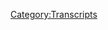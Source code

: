 {{Transcript
    | title         = [[748: November 16, 2022]]
    | caption       = [https://knowledgefight.libsyn.com/748-november-16-2022 Listen to this episode on Libsyn]
    | episodeNumber = [[748: November 16, 2022|748]]
    | length        = 01:32:34
}}

{{MessageBox
    | header     = Warning: Bot Generated Content
    | text       = This transcript was automatically generated by transcription software and likely contains many mistakes and misattributions. Please check the audio for definitive quotes, attribution, and context.
    | image      = N3yvass4myg91.webp
    | imagewidth = 50px
    | id         = warning
}}

{{TranscriptBlock
    | name      = Alex Jones
    | timestamp = 00:04
    | text      = Red Alert. Red alert red alert. Red Alert not not not not not not not knowledge damn and Jordan I am sweating knowledge party.com It's time to pray.
}}

{{TranscriptBlock
    | name      = Donald Trump
    | timestamp = 00:21
    | text      = I have great respect for knowledge.
}}

{{TranscriptBlock
    | name      = Alex Jones
    | timestamp = 00:24
    | text      = Knowledge. I'm sick of them posing as if they're the good guys shank me or the bad guy knowledge.
}}

{{TranscriptBlock
    | name      = Donald Trump
    | timestamp = 00:30
    | text      = Dan and Jordan knowledge
}}

{{TranscriptBlock
    | name      = Alex Jones
    | timestamp = 00:31
    | text      = fight need money Andy and pansy Sandy you're shopping Andy and Pam handy and Hans Bray and the Evangel surely are placeholders.
}}

{{TranscriptBlock
    | name      = Andy In Kansas
    | timestamp = 00:51
    | text      = Huge fan I love your word. Knowledge by
}}

{{TranscriptBlock
    | name      = Alex Jones
    | timestamp = 00:55
    | text      = now knowledge fight.com
}}

{{TranscriptBlock
    | name      = Dan
    | timestamp = 00:59
    | text      = Hey everybody, welcome back. We're gonna dudes like sit around worship at the altar of slain. Talk a little bit about Alex Jones. Oh,
}}

{{TranscriptBlock
    | name      = Jordan
    | timestamp = 01:07
    | text      = windy. We are dan de Jordan.
}}

{{TranscriptBlock
    | name      = Dan
    | timestamp = 01:09
    | text      = Damn, Jordan,
}}

{{TranscriptBlock
    | name      = Jordan
    | timestamp = 01:10
    | text      = quick question for you. So it's a great spot today. But
}}

{{TranscriptBlock
    | name      = Dan
    | timestamp = 01:12
    | text      = my bright spot today Jordan is I don't know if it's because winter is upon us. It went from 70 to 30 in a week can't be out. It legitimately was like 70 degrees last Wednesday. That was an anomaly. It was it was unseasonably warm that day. Right. But the 40 degree to who? Anyway, I've been a little down. Sure I've mentioned this to you. Yes. Been been having some mental health days. People will, you know, it happens when you wrestle with some some depression. That'll happen. Folks who don't you know, you have some total days. And one of the things that I have done, traditionally, I need to make a change, I need to make some kind of a change in order to sort of get myself out of the funk. A little bit sometimes. And one of the one of my old habits was a shaved my head. Yes. And I decided maybe those days should be behind me. And I should get haircuts. And probably wise. Just
}}

{{TranscriptBlock
    | name      = Jordan
    | timestamp = 02:15
    | text      = look good with hair and you got a strong head of hair for your age. My man, you gotta you gotta rock it while you can't
}}

{{TranscriptBlock
    | name      = Dan
    | timestamp = 02:20
    | text      = guess. Yeah. But so I decided I still gotta shave something. Sure. And so I got a back shaver naturally. I have never shaved my back before my 38 years of life. Sure. And here's the thing. I thought it would be super easy with one of those arm things, those long razors that you could put behind your back? Why? No, no, no.
}}

{{TranscriptBlock
    | name      = Jordan
    | timestamp = 02:46
    | text      = Why would you think it would be easy? Because
}}

{{TranscriptBlock
    | name      = Dan
    | timestamp = 02:48
    | text      = it's a tool. It's like we have gotten this tool.
}}

{{TranscriptBlock
    | name      = Jordan
    | timestamp = 02:52
    | text      = Are you saying that because we've made it this far. At some point someone should have made eight an easy to use.
}}

{{TranscriptBlock
    | name      = Dan
    | timestamp = 02:58
    | text      = I figured they had a cover. I think Yeah, I figured all right. Here's the problem. It's hard to shave your back. We have an old problem in order to make it easy. We have got this weird thing, right? No, it is still not easy. I don't think I did a good job. So far. The only result I've experienced because of it is it feels a little bit different. And we're gonna put a shirt on. Yeah, that sounds about right. That sounds about right. Hey, new experiences, right? Yeah, yeah,
}}

{{TranscriptBlock
    | name      = Jordan
    | timestamp = 03:25
    | text      = I was. I'm struggling to that. You know, obviously, I love you. You're my best friend. You're my partner. I really don't know if I've got it in me to shave your back for you. I just don't know. I didn't ask. I know you didn't ask. And that's why I'm saying this upfront, so we don't get into any awkward situation. Appreciate that. That's fine.
}}

{{TranscriptBlock
    | name      = Dan
    | timestamp = 03:43
    | text      = I did take it in waves. I did a little you know, I did a little work on it. Right. And like a couple hours later, maybe it came back a little bit. Yeah, I still don't like I said I still don't think I did a great job. Hey, but anyway, I do. I don't know. I don't know what I'm gonna do. I think this is probably because I've shaved my arms in anticipation of getting that tattoo. Right. But it didn't end up getting gorgeous. I think that kicked off a what's it like? Oh man thing. And so now I know.
}}

{{TranscriptBlock
    | name      = Jordan
    | timestamp = 04:12
    | text      = Oh, my first my first leg piece I got my entire like upper thigh. A whole thing done. And they shaved the whole thing. I swear to God for another year. I just kept shaving it. It felt really good to be smooth. I just kept on going. I was like Why stop now?
}}

{{TranscriptBlock
    | name      = Dan
    | timestamp = 04:28
    | text      = I know that from like when I have shaved my head being in the shower and the water hitting your bald head. Really great. Like there's something to that. Be Yeah, we'll see. We'll see what happens anyway. I feel a little better. Good about you.
}}

{{TranscriptBlock
    | name      = Jordan
    | timestamp = 04:41
    | text      = What's my bright spot is my wonderful my pet my perfect wife. She had both her COVID booster and her flu booster yesterday. So this is a bright spot fluid. Yeah, that functions as a PSA to everybody gets your booster shot. That's an all that stuff
}}

{{TranscriptBlock
    | name      = Dan
    | timestamp = 05:00
    | text      = I hear this season's flu is quite bad both from the CDC and anecdotally from some folks I know who have nailed it. Oh, boy. So I would I would second that. That's probably a good idea.
}}

{{TranscriptBlock
    | name      = Jordan
    | timestamp = 05:13
    | text      = Yeah. Well, I'm happy for her. Luckily, I am immune to all infectious diseases, so I don't have to worry about it. It's nice.
}}

{{TranscriptBlock
    | name      = Dan
    | timestamp = 05:20
    | text      = That is one of the advantages of being the chosen one of the greats. Yeah. So Jordan, today we have an episode to go over. So I had sort of prepared that we were going to, you know, maybe go back to the past shakeout To be honest, things are real boring in 2003. I'm going to skip ahead. I think that's why I'm skipping ahead to December 2003. For our next time we go back to the past, but unfortunately, we were pulled back to the present by some very important things that is that Trump announced his candidacy. Yeah, to run in 2024. Yeah. So today, we will be talking about the aftermath of this on November 16 2020, to see how Alex wrestles with the reality that he's going to have to make a choice. Yep.
}}

{{TranscriptBlock
    | name      = Jordan
    | timestamp = 06:02
    | text      = The way it is. And right now, it has not been a huge groundswell of excitement from what I'm hearing.
}}

{{TranscriptBlock
    | name      = Dan
    | timestamp = 06:08
    | text      = I would say the opposite. Everyone
}}

{{TranscriptBlock
    | name      = Jordan
    | timestamp = 06:11
    | text      = has apparently heard this and God, oh, god, he's just trying to get out of jail. Well,
}}

{{TranscriptBlock
    | name      = Dan
    | timestamp = 06:16
    | text      = I think some people are saying that some people are saying, we did this dance already. Some people are saying, God, God, but Alex is going to get down to really the the the nuts and bolts of it. He's gonna talk about his feelings about this announcement. Sure, he's gonna play all the relevant coverage in the footage from Trump's announcement. Okay, and we'll get down to business on that. But first, Jordan, let's say hello to somebody. Wow, that's great idea. So first June who got one of Dan's brightspot buttons, so it'd be wild if they didn't become a policy wonk. At some point. You were now policy wonk, thank you.
}}

{{TranscriptBlock
    | name      = Alex Jones
    | timestamp = 06:51
    | text      = I'm a policy wonk.
}}

{{TranscriptBlock
    | name      = Jordan
    | timestamp = 06:52
    | text      = Thank you very much.
}}

{{TranscriptBlock
    | name      = Dan
    | timestamp = 06:53
    | text      = I gotta say this brings up an important point. And that is, I think that at least one of these other brightspot Buttons might have gotten lost in the mail. Or you may need to make some more because I know that one has been out and I haven't heard back from anybody that had arrived. Okay. And that one just went out. So there may actually, I think I might bump it up to five. Okay, I think that's what I might do. All right. I don't know. I gotta figure this out. Because it's really unsatisfying. Especially.
}}

{{TranscriptBlock
    | name      = Jordan
    | timestamp = 07:24
    | text      = Last is unfortunate.
}}

{{TranscriptBlock
    | name      = Dan
    | timestamp = 07:27
    | text      = Also, Scott T, happy birthday. This is from Brana. But it is also back on September 10. Oh, we are a little bit late. But Happy Birthday, your boss.
}}

{{TranscriptBlock
    | name      = Alex Jones
    | timestamp = 07:36
    | text      = I'm a policy wonk.
}}

{{TranscriptBlock
    | name      = Jordan
    | timestamp = 07:37
    | text      = Thank you very much.
}}

{{TranscriptBlock
    | name      = Dan
    | timestamp = 07:38
    | text      = Next this is a different Dan from Chicago Brett. Parenthetically, also a trader and I support this message. Thank you so much. For now policy won't.
}}

{{TranscriptBlock
    | name      = Alex Jones
    | timestamp = 07:45
    | text      = I'm a policy wonk.
}}

{{TranscriptBlock
    | name      = Jordan
    | timestamp = 07:46
    | text      = You're a trader Dan,
}}

{{TranscriptBlock
    | name      = Alex Jones
    | timestamp = 07:48
    | text      = you're a trader Dan,
}}

{{TranscriptBlock
    | name      = Dan
    | timestamp = 07:49
    | text      = who next new walk in the mix. Elliot from Melbourne, the real Melbourne and Australia. Not that bullshit. One in Florida that keeps on getting my packages. Thank you so much for now, ballsy Wong.
}}

{{TranscriptBlock
    | name      = Alex Jones
    | timestamp = 07:59
    | text      = I'm a policy wonk.
}}

{{TranscriptBlock
    | name      = Jordan
    | timestamp = 08:00
    | text      = Thank you very much. And I believe it's Melbourne, Melbourne.
}}

{{TranscriptBlock
    | name      = Dan
    | timestamp = 08:04
    | text      = Next blue for Palooza and burger flippin squashes. Thank you so much. You're an owl. ballsy. Well,
}}

{{TranscriptBlock
    | name      = Alex Jones
    | timestamp = 08:09
    | text      = I'm a policy wonk. Thank
}}

{{TranscriptBlock
    | name      = Jordan
    | timestamp = 08:10
    | text      = you very much.
}}

{{TranscriptBlock
    | name      = Dan
    | timestamp = 08:11
    | text      = And early. Alex Jones sounds like a man with a perpetual mouthful of mashed potatoes. Thank you so much. You're on our policy walk.
}}

{{TranscriptBlock
    | name      = Alex Jones
    | timestamp = 08:17
    | text      = I'm a policy wonk. We're watch.
}}

{{TranscriptBlock
    | name      = Dan
    | timestamp = 08:20
    | text      = Next we have a technocrat Jordan. Great in the mix. This is this is a fairly special one. This is an old old buddy of mine. So thank you so much to Micah knows where Dan's dirty laundry truck secrets are buried. You're now a technocrat.
}}

{{TranscriptBlock
    | name      = Alex Jones
    | timestamp = 08:32
    | text      = I'm a policy wonk telling you brilliant someone someone sought him out sent me a bucket of poop daddy sharp. Jar Jar Binks has a Caribbean black action. He's a loser. Little little teeny baby. I don't want to hate black people. I renounce Jesus Christ
}}

{{TranscriptBlock
    | name      = Dan
    | timestamp = 08:52
    | text      = old old buddy of mine, one of his nicknames would actually docs him so it also goes by sweet butter known as sweet butter.
}}

{{TranscriptBlock
    | name      = Jordan
    | timestamp = 09:04
    | text      = Sure, sure. sweet butter on the street. Okay,
}}

{{TranscriptBlock
    | name      = Dan
    | timestamp = 09:09
    | text      = he was one of the four people who lived in a house. They were all year older than me. We all worked at the movie theater together. And they lived at this house. And I dropped out of high school and so I was just over their house all the time getting drunk, having having a blast, just freedom in an irresponsible way. Of course, of course. And so one day I don't know exactly what it was. It might have been a party we had over the house. It might have just been another night of me Chuck and booze. Sure, sure. But I passed out on the front lawn. And I guess because it's a residential neighborhood and people didn't want frowned upon. frowned upon a lot of squares, generally speaking, frowned upon. So they put a tarp on me.
}}

{{TranscriptBlock
    | name      = Jordan
    | timestamp = 09:52
    | text      = They didn't want you to lower property value. You can do it in one night. If a property valuer walks by well, you're up The lawn sleeping. Everybody loses a grand on their on their
}}

{{TranscriptBlock
    | name      = Dan
    | timestamp = 10:03
    | text      = values. So I wake up the next morning on in under a tarp to someone kicking me and a car horn honking and I open up the tarp and it's Micah's little brother. And his mom isn't too bad picking them up to like go to breakfast or something, of course. And that was not my finest hour. Anyway, thank you sweet butter.
}}

{{TranscriptBlock
    | name      = Jordan
    | timestamp = 10:29
    | text      = If I if you if you do see a man underneath the tarp, your first thought is dead body, right, your first thought is dead body. And that raises a lot of a lot more property valuation questions
}}

{{TranscriptBlock
    | name      = Dan
    | timestamp = 10:39
    | text      = and my mom like his little brother, nope, decided to kick.
}}

{{TranscriptBlock
    | name      = Jordan
    | timestamp = 10:44
    | text      = That's not a terrible idea if you were a dead body.
}}

{{TranscriptBlock
    | name      = Dan
    | timestamp = 10:47
    | text      = It's not respectful. That's fair. Anyway, we start here on the 16th. And Alex is not jumping straight into the Trump news because there is other news. So that's what I wanted
}}

{{TranscriptBlock
    | name      = Alex Jones
    | timestamp = 10:59
    | text      = to start the broadcast with today. Is that Mars news today? I told you probably a air defense missile by that clip and come back just to show this to our research folks. We actually study a lot of things. We don't just shut up here and say things I do make mistakes, but not on purpose.
}}

{{TranscriptBlock
    | name      = Dan
    | timestamp = 11:16
    | text      = So Alex is obsessed with bragging about how he had knee jerk announced that the missiles that had hit Poland Ah, well, it's probably a surface to air missile missile defense from Ukraine. Sure. And now the signs are pointing to that being the case. Sure. And so he got something right accidentally, right. He is so excited by
}}

{{TranscriptBlock
    | name      = Jordan
    | timestamp = 11:38
    | text      = by virtue of knee jerk defending anything Russia does, he may have inadvertently got it right.
}}

{{TranscriptBlock
    | name      = Dan
    | timestamp = 11:45
    | text      = And so he plays the clip of himself saying this on a previous show.
}}

{{TranscriptBlock
    | name      = Jordan
    | timestamp = 11:50
    | text      = Oh, my God, of course he does. And says over and over again. totally nailed it. Now
}}

{{TranscriptBlock
    | name      = Dan
    | timestamp = 11:54
    | text      = that's what's leading the show. Okay. It was right. I was potentially right about
}}

{{TranscriptBlock
    | name      = Jordan
    | timestamp = 11:59
    | text      = this is this is exactly like if he was in his office, and he like just threw a ball of paper all the way across into a into a garbage can. And nobody saw it, but it was recorded. So he's like, I'm just gonna play this over. You guys see this? I nailed it. Right in the
}}

{{TranscriptBlock
    | name      = Dan
    | timestamp = 12:15
    | text      = right in the bed. Good job, man. Good job. Proud of you know, I did it. So now on to Trump.
}}

{{TranscriptBlock
    | name      = Alex Jones
    | timestamp = 12:20
    | text      = Okay. The big news and joining us is Roger Stone. I want to play several clips here and then go to Roger, this is Trump last night making the big announcement he is running for 2024. We told you months ago that he had told people very close to the President and very close to this show that indeed, he was running. The only question was When so we are tomorrow's news. Today yet again.
}}

{{TranscriptBlock
    | name      = Dan
    | timestamp = 12:41
    | text      = You're not vindicated? You said he was going to do it
}}

{{TranscriptBlock
    | name      = Jordan
    | timestamp = 12:44
    | text      = on the Fourth of July strategic flexibility was roughly five months ago. Right.
}}

{{TranscriptBlock
    | name      = Dan
    | timestamp = 12:49
    | text      = I mean, like that's not fair. No, that's not fair. Can't do that. Doesn't count doesn't count. negative points. And I think I think just about anybody, like could have ended predict Trump was gonna run again. Yeah. I think I think that's not like the wildest tomorrow's news today kind of shit, especially when you were so wrong about the he's set to announce.
}}

{{TranscriptBlock
    | name      = Jordan
    | timestamp = 13:14
    | text      = Yeah, this is this is like predicting that he was a Ukraine anti defense missile, but it was in the next war that I got it. No, it wasn't this war. Okay. But 10 years from now, it's the next war that I nailed that one, right. Yeah.
}}

{{TranscriptBlock
    | name      = Dan
    | timestamp = 13:28
    | text      = I think he could probably gain a little bit of like, Haha, I wasn't far off if Trump announced on July 7. Yeah. We'll talk. Sure. So Alex plays some clips in here. Here's one of them.
}}

{{TranscriptBlock
    | name      = Alex Jones
    | timestamp = 13:42
    | text      = And then Trump says we will take America back. And we will put a stop to these electronic systems immediately. On Demand voter ID same day voting and only paper ballots. Here is the President announcing in his key statement,
}}

{{TranscriptBlock
    | name      = Donald Trump
    | timestamp = 13:57
    | text      = I am tonight announcing my candidacy for President of the United States. We will do whatever it takes to bring back honesty, confidence and trust in our elections. To eliminate cheating, I will immediately demand voter ID same day voting and only paper ballots.
}}

{{TranscriptBlock
    | name      = Dan
    | timestamp = 14:30
    | text      = So Alex plays a few clips of Trump's speech, but he doesn't play some of them that I think were really troubling, interesting one that I think he's maybe should have commented on was when he called cities in America cesspools of blood. Sure,
}}

{{TranscriptBlock
    | name      = Jordan
    | timestamp = 14:46
    | text      = sure. cesspools of blood. Uh huh. I don't know if that even makes grammatic sense.
}}

{{TranscriptBlock
    | name      = Dan
    | timestamp = 14:51
    | text      = He said that we're gonna go to Mars. base on Mars Fletcher, why it's happening what? There was a period where he got lost In the term corridors of power, sure, and he kept talking about how we're gonna take the corridors back. He clearly was all scripted, just like those corridors.
}}

{{TranscriptBlock
    | name      = Jordan
    | timestamp = 15:09
    | text      = Gotta have those corridors.
}}

{{TranscriptBlock
    | name      = Dan
    | timestamp = 15:11
    | text      = But the most important thing I think that Alex needs to rebut here or talk about is Trump went on a quite protracted rant about how you need to kill drug dealers. Sure, he was what he was saying that in China, they have quick trials, where they would catch a drug dealer and then have a quick trial, and then that night they'd be executed. And that's what we've got to do here in America. And he even said, quote, it's the only way
}}

{{TranscriptBlock
    | name      = Jordan
    | timestamp = 15:39
    | text      = what 80% Of the people I have ever met have dealt drugs at one point or another. told me
}}

{{TranscriptBlock
    | name      = Dan
    | timestamp = 15:48
    | text      = they'd be all dead. Yeah, I think that's a little bit unhinged. I think it's a well, I mean, like, I would say, almost, you know, a large portion of the country is leaning much, much more towards decriminalization, right? More states are legalizing recreational use of marijuana and Trump is like, No, fuck, Kayla,
}}

{{TranscriptBlock
    | name      = Jordan
    | timestamp = 16:12
    | text      = that is this is wild of all the things that I would have expected. I mean, it's it listen Far be it for me to not have my pulse on the modern voter. But I don't think you can go from paper ballots is the hallmark of my campaign and also state murder on a daily
}}

{{TranscriptBlock
    | name      = Dan
    | timestamp = 16:31
    | text      = basis. Sure. I mean, it would be outrageous the amount of murder you would be doing. Oh, much murder. Alex should have a principled opposition to this on that point. It's so offensive to him to hear as a libertarian. Yeah. Yeah. So that's one and then two, Trump is talking about this as like something that he talked to Xi about. And like, this is something that China does well, and Alex would be offended by the idea of taking policy decisions from communist China.
}}

{{TranscriptBlock
    | name      = Jordan
    | timestamp = 17:01
    | text      = Yeah, I'm wondering if conservatives are aware so far, that from their tea party beginnings, they have conservative themselves all the way into thinking Sharia law is actually pretty great. As long as we don't call it that. We call it Christian law, but
}}

{{TranscriptBlock
    | name      = Dan
    | timestamp = 17:19
    | text      = a little bit of a different brand.
}}

{{TranscriptBlock
    | name      = Jordan
    | timestamp = 17:21
    | text      = And why not have a dictatorship and murder people all the time, right?
}}

{{TranscriptBlock
    | name      = Dan
    | timestamp = 17:26
    | text      = You want to do on a dime sack
}}

{{TranscriptBlock
    | name      = Jordan
    | timestamp = 17:28
    | text      = real, real smaller government stuff here is? Listen. You can't be we got to kill you gotta kill 40% of America right now.
}}

{{TranscriptBlock
    | name      = Dan
    | timestamp = 17:39
    | text      = It's, I mean, look, that obviously, was maybe Trump going a little off script than his prepared remarks. Sure. I would hope knows, cuz a lot of it was so boring, because he just reading like he just reading a prepared thing. Yeah. Right. Yeah. And that part was deeply upsetting. And I think based on like Alex's response, especially like, I questioned whether Alex watched the full hour speech, right. I imagined he might not have I question anybody in second. If he has them. I would say that the goal or the the, you know, the move is just like, well, that's bad. But let's pretend he didn't say that. Yeah, it's just like, go, let's just go around the side of that. Yeah, I
}}

{{TranscriptBlock
    | name      = Jordan
    | timestamp = 18:25
    | text      = feel like that seems to be the main move for just about everybody at this point. Let's just pretend he didn't say anything. Let's just get out. It
}}

{{TranscriptBlock
    | name      = Dan
    | timestamp = 18:33
    | text      = was really, really troubling things happen. So Alex, now that Trump has announced has a feeling about this, I'll say
}}

{{TranscriptBlock
    | name      = Alex Jones
    | timestamp = 18:41
    | text      = this. I've been on the fence about Trump the Spanish because I see it as a civil war and a distraction Sybil, but seeing all the Neo cons and the Democrats in the deep state, and Ivanka and Jared come out against her own dad really makes me like Trump more. And watching the entire media pile on really likes, really makes me like Trump more just reminding me how much the power structure absolutely hates his guts.
}}

{{TranscriptBlock
    | name      = Dan
    | timestamp = 19:08
    | text      = That's This is so annoying, the more so annoying,
}}

{{TranscriptBlock
    | name      = Jordan
    | timestamp = 19:11
    | text      = the more of this boat runs into this iceberg, the more I think this Titanic is gonna make it, I think is if we keep ramming this iceberg a little bit harder. I know we're taking on water right now. But I think we can push through.
}}

{{TranscriptBlock
    | name      = Dan
    | timestamp = 19:25
    | text      = Everybody hates this guy, and I gotta say, like him. Like that about which is
}}

{{TranscriptBlock
    | name      = Jordan
    | timestamp = 19:31
    | text      = him to the top of my list. Such an idiot. His own family wishes murder, puts him up my highest list. That's a you know, he's good.
}}

{{TranscriptBlock
    | name      = Dan
    | timestamp = 19:40
    | text      = So, Roger is on Show, which is also a sign. You know, like, if you're having Roger on for the response. That means you want pro Trump cover? Yeah,
}}

{{TranscriptBlock
    | name      = Jordan
    | timestamp = 19:49
    | text      = absolutely.
}}

{{TranscriptBlock
    | name      = Dan
    | timestamp = 19:50
    | text      = And Rajat not only thinks that the 2016 election they tried to steal the 2020 election was stolen. The 2022 midterm was stole? Why not? But what uh, what about 1888?
}}

{{TranscriptBlock
    | name      = Unknown Speaker
    | timestamp = 20:04
    | text      = That's obviously challenging history Alex only once in our American history has a President Grover Cleveland was elected in 1885. In 1888, it was stolen from him in a disputed election, where he clearly by the way, got a majority of the popular vote. And then he came back. Are we caring about that now? 93. The energy in the room last night reminded me of 2015 and 2016. It was the old Trump, the old anti establishment Trump. He was very disciplined. He was very much on message
}}

{{TranscriptBlock
    | name      = Dan
    | timestamp = 20:41
    | text      = and that is not true. You ranted about killing drug dealers for
}}

{{TranscriptBlock
    | name      = Jordan
    | timestamp = 20:44
    | text      = a bit. Yeah, but
}}

{{TranscriptBlock
    | name      = Dan
    | timestamp = 20:45
    | text      = you just say it was old Trump in both senses of the word. Sure. The answer Grover Cleveland was robbed man.
}}

{{TranscriptBlock
    | name      = Jordan
    | timestamp = 20:54
    | text      = I mean, I do recall, he won the popular vote and there was some shady backroom dealings, but it's important to remember, he won the popular vote, he did not lose the popular vote in all of his elections. And that was like, ah, Rob's robbed. Right? Yeah.
}}

{{TranscriptBlock
    | name      = Dan
    | timestamp = 21:10
    | text      = If if the standard of like winning an election is the popular vote Hillary Clinton won in 2006. We'll never win again.
}}

{{TranscriptBlock
    | name      = Jordan
    | timestamp = 21:16
    | text      = Exactly. Yeah, it's all over. So that doesn't count in your mind. Yeah,
}}

{{TranscriptBlock
    | name      = Dan
    | timestamp = 21:21
    | text      = you shouldn't use that. You got to pretend that doesn't happen. Also, you had to go back 240 years, or whatever. 140 years
}}

{{TranscriptBlock
    | name      = Jordan
    | timestamp = 21:29
    | text      = is not the most recent of elections. So if you're still in the reconstruction era, it's been a tick. So Alex,
}}

{{TranscriptBlock
    | name      = Dan
    | timestamp = 21:36
    | text      = have been like, Look, man, people hate Trump. And I like it.
}}

{{TranscriptBlock
    | name      = Jordan
    | timestamp = 21:41
    | text      = I like it. Sure.
}}

{{TranscriptBlock
    | name      = Alex Jones
    | timestamp = 21:43
    | text      = I saw where Rupert Murdoch reportedly called Trump like he did six, seven years ago and said, if you continue to run, I'm not going to support you. I'm gonna support a Democrat. Well, I mean, he did that before and then flip flop back to Trump later. So good boy, this is a feather in Trump's cap that he's got the establishment lined up against him and not good for the Sanders having them lined up for him. That does not bode well for DeSantis, even though I really liked the SANUS.
}}

{{TranscriptBlock
    | name      = Dan
    | timestamp = 22:05
    | text      = Okay, so in fairness, Rupert Murdoch hates Trump as a person and has for a long time before his 2016 Run. Yeah, Trump was a big media figure. And Murdoch is in the public publishing business, including tabloid as magazine so they weren't unfamiliar with each other at that point. Gradually, Jared Kushner convinced Murdoch to sit down and talk with Trump. And this led to Murdoch realizing that Trump was actually running, and that all signs pointed to him being the inevitable Republican nominee. So he endorsed him. I'm sure he would have preferred a different primary candidate to have won the nomination, but I don't think he was going to back Hillary. Yeah. I think he would have just been like, I don't like this guy. Yeah. All right, fine. He's running.
}}

{{TranscriptBlock
    | name      = Jordan
    | timestamp = 22:45
    | text      = Important. important to keep in mind as, as people keep trying to throw narratives around people long before anything even close to a presidential election is run is that Hey, fuck all of these. They're arguing bullshit. At the end of the day, they're gonna get in line behind racism. Let's call them the down, guys. Okay.
}}

{{TranscriptBlock
    | name      = Dan
    | timestamp = 23:04
    | text      = I mean, 2016 should teach a lot of lessons about the primary and how sort of humiliated so many people were who were trying to take Trump out in the primaries,
}}

{{TranscriptBlock
    | name      = Jordan
    | timestamp = 23:17
    | text      = and then they fell in line like the cowards and weaklings they are. Yeah.
}}

{{TranscriptBlock
    | name      = Dan
    | timestamp = 23:24
    | text      = So Alex is really just kind of trying to justify supporting Trump, basically. I mean, that's the overall vibe you're getting here.
}}

{{TranscriptBlock
    | name      = Alex Jones
    | timestamp = 23:32
    | text      = Back to Trump and his announcement. I've said look, start coming out more against the shots start coming out saying no mandates, which he's already done, and really hammered stay away from children. And now more and more Trump's doing that. So he's moving in the right direction. Here he is last night. I will get
}}

{{TranscriptBlock
    | name      = Unknown Speaker
    | timestamp = 23:49
    | text      = Biden's radical left ideology out of our military. And I did. I did and then the white day they put it back they said executive back it was gone. We will abolish every Biden COVID mandate and rehire every patriot who was fired from our military with an apology and full back then. Oh, boy. What,
}}

{{TranscriptBlock
    | name      = Jordan
    | timestamp = 24:12
    | text      = yeah, what are we talking about?
}}

{{TranscriptBlock
    | name      = Dan
    | timestamp = 24:14
    | text      = We're talking about hiring vaccine denier folk who didn't want to get a vaccine. We're gonna hire him back with a full back pay to the military. Right.
}}

{{TranscriptBlock
    | name      = Jordan
    | timestamp = 24:23
    | text      = I understand conservatives live in wackadoodle world and that's great, but I just didn't know that. That was a thing that would get an applause. Wouldn't somebody be like a What about all of the other problems that we're facing?
}}

{{TranscriptBlock
    | name      = Dan
    | timestamp = 24:37
    | text      = Oh, you're talking about like drug dealers living
}}

{{TranscriptBlock
    | name      = Jordan
    | timestamp = 24:39
    | text      = well see now I wasn't God with a different policy thing again. Yeah, he's announced policies sound like an insane person's diary.
}}

{{TranscriptBlock
    | name      = Dan
    | timestamp = 24:48
    | text      = No, you're not wrong. Okay. So one thing you you're not getting here is a visual on Trump. No, I'm not thank God. So I'm gonna allow a little bit of a you know, there's a paint a picture for sure.
}}

{{TranscriptBlock
    | name      = Alex Jones
    | timestamp = 24:59
    | text      = Now let me on another good point. Trump looks great. But that photo up from last night with Roger and his wife and Trump, you guys all look great, but man Trump looks like he's lost 60 pounds or something. Dude looks
}}

{{TranscriptBlock
    | name      = Jordan
    | timestamp = 25:14
    | text      = good. I just fine. Fine, dude.
}}

{{TranscriptBlock
    | name      = Dan
    | timestamp = 25:17
    | text      = Looks good. Great. Great. Ah, good looks presidential 60 pounds down still don't care. He's fine, but okay, he's plumping
}}

{{TranscriptBlock
    | name      = Jordan
    | timestamp = 25:26
    | text      = and filling with blood filling it up with blind bags of blood boy. No wonder Yes. Even oranger than usual. He's on his 10th bag of blood today. Oh, he's plumping.
}}

{{TranscriptBlock
    | name      = Alex Jones
    | timestamp = 25:35
    | text      = Oh, man.
}}

{{TranscriptBlock
    | name      = Dan
    | timestamp = 25:36
    | text      = So Roger has some feelings about the House of Representatives now that it looks like the GOP is gonna be in control. Okay. He had some dumb ideas. Okay.
}}

{{TranscriptBlock
    | name      = Unknown Speaker
    | timestamp = 25:46
    | text      = The caucus vote in which Kevin McCarthy was selected over angry. Andrew Biggs is essentially meaningless. It does not make McCarthy's speaker. The only vote that makes him speaker is the vote of the full house in early January. At that juncture, he has to have at least 218 votes to become speaker. Now Congressman Matt Gates who said publicly that he has the votes to block that election. He doesn't need about a info to block that election. And all eyes are gonna be on Matt gates. So um, he is a he's pretty good politician.
}}

{{TranscriptBlock
    | name      = Alex Jones
    | timestamp = 26:27
    | text      = No, I mean, I agree. So what why, why? Why is Trump endorsing? And I really didn't like that last night fawning all over Kevin McCarthy.
}}

{{TranscriptBlock
    | name      = Unknown Speaker
    | timestamp = 26:35
    | text      = I find that problematic myself. I've argued against it. I look, I can't explain Trump. He is a force of nature. And sometimes he's wrong.
}}

{{TranscriptBlock
    | name      = Dan
    | timestamp = 26:44
    | text      = That's the kind of guy you want in charge. Hey,
}}

{{TranscriptBlock
    | name      = Jordan
    | timestamp = 26:47
    | text      = you know what, I want somebody who won't listen to anybody and doesn't change his mind, even if he's wrong.
}}

{{TranscriptBlock
    | name      = Dan
    | timestamp = 26:52
    | text      = So Matt Gaetz will absolutely not become Speaker of the House. And if he does try to pull a power play, he could fuck around and cause him really undesirable outcomes. The only way that this works is if he holds the party hostage. Yeah, if Gates has like seven votes that commit to not flipping no matter what he could threaten to tank, the GOP winning the speakership. In that situation, I guess he could try to force the rest of the GOP reps to get in line with him or let a Democrat be speaker. But I don't see that possibility happening. I think the best thing you can do, I mean, this is kind of decent politics is threatened to do this, right. And then negotiate some kind of a concession with McCarthy. Try and get maybe some positions in some committees, leverage use it to get what he wants. Exactly. But you're not going to get to be the speaker. McCarthy is going to be the speaker. Right? That is why Trump is being nice to him, because they live in reality.
}}

{{TranscriptBlock
    | name      = Jordan
    | timestamp = 27:51
    | text      = I would say that Matt gates is probably smart enough to realize that if his profile goes up any higher people are finally going to put him in jail where he belongs. I'm pretty sure he's a criminal of many different types. I
}}

{{TranscriptBlock
    | name      = Dan
    | timestamp = 28:05
    | text      = think he probably he strikes me as the sort who would love to be speaker in that role. I think he would. But the the reality of these numbers just doesn't work for him, he would have to, essentially, and like, the role, really, of the majority leader or the speaker in an in party leadership chair is about corralling votes. It's about getting people on the same page, right? And if you have seven people or whatever, that you're holding the vote hostage for, it's gonna be very difficult for you to take on the leadership position of all of those people. You've just pissed off. Yeah. And forced yourself to be. Yeah, in charge of it. Just it's, I don't I don't I know that Roger knows this. Yeah. And he's being a little bit dumb.
}}

{{TranscriptBlock
    | name      = Jordan
    | timestamp = 28:55
    | text      = No, it's, it's why it's wise to take a I mean, hey, in any negotiating position, you start by saying I would like 100% of what it is that we're going to go for. And they're like, how about we give you 10? And then you argue from there, you know, like Matt Gaetz said, I'm going to be the speaker of the house. And they're like, instead, how about you get a nice chair? And he's like, I like a nice chair. You know, like, that's how it works. Yeah, it gets it, you'll end
}}

{{TranscriptBlock
    | name      = Dan
    | timestamp = 29:19
    | text      = up with a committee position or something and everybody will move on. Yeah. So look, Roger has some harsh words for DeSantis. He is clearly now coming on to a more Trump position where he was kind of like both sides and Alex as a DeSantis is better about the vaccines narrative. Sure. And Roger wants Alex to get off that. Okay.
}}

{{TranscriptBlock
    | name      = Unknown Speaker
    | timestamp = 29:45
    | text      = But to go back to the point you made at the very top, but I want to be very clear about this. His position on vaccinations is identical to that of Ron DeSantis. If I need to bring you the video of Ron advocating the shot and sharing it will protect cue from infection, I can do you know, I
}}

{{TranscriptBlock
    | name      = Alex Jones
    | timestamp = 30:02
    | text      = remember Trump and DeSantis being being wrong. It's just that it's just the sadness has been been coming out against it more and put in that good church in general that I really like trying to save kids. All I've been trying to do is I'm not a politician. I'm not trying to be part of a political system. I'm an issue person. And so I want Trump to really hurt these boys in shots and save more people. I'll forgive him for being bamboozled into it. So I'm simply operating on the issues. And I know you do as well, but you operate in a political area. I don't Roger.
}}

{{TranscriptBlock
    | name      = Unknown Speaker
    | timestamp = 30:32
    | text      = All I'm saying is today, both of them oppose mandatory vaccinations. Both of them oppose vaccinations for those in the military. Both of them oppose the masking of our children. Their positions are identical. rhetorically, you're right. The governor has been more aggressive about it. But it at the end of the day, their positions are identical.
}}

{{TranscriptBlock
    | name      = Dan
    | timestamp = 30:55
    | text      = It's interesting how Alex is just like, I am a issue guy. And my issue is I hate vaccines, right? And if Trump will just do the thing that I want him to do, I'll write a story where he's fine. I'll come up with a way to like, convince myself that it's all good, because he's doing what I want him to do. Yeah,
}}

{{TranscriptBlock
    | name      = Jordan
    | timestamp = 31:17
    | text      = yeah. All right. That's about it. Cool. I do appreciate the I'm an issues guy. And my issues are, if everyone including his family hates him, makes me think he's a pretty good, good, pretty good guy for the job.
}}

{{TranscriptBlock
    | name      = Dan
    | timestamp = 31:31
    | text      = I think that that's not an issue for me. Seems like that should be an issue. So Roger wants DeSantis to stay governor.
}}

{{TranscriptBlock
    | name      = Unknown Speaker
    | timestamp = 31:41
    | text      = I want him to continue the job he's doing as governor where in the last two years of his term, he's been very strong. He's 42 years old. He's got plenty of time. I say he had again, if he wants to run, it's his prerogative. I think he clears the field. I'm not sure he can sustain a longer conversation. He's very good in a controlled environment. He's very controlled. He's very good when he controls have a microphone, but in a wide open, free of fighting debate with a brawler like Donald Trump. You know, I think Trump has personality he has he has presence. He's got some he often has a self deprecating humor. The governor's kind of charmless in that regard.
}}

{{TranscriptBlock
    | name      = Dan
    | timestamp = 32:28
    | text      = Trump has like a lot of ways you could describe his humor but self deprecating isn't one of them no notice started his speech where he was announcing his candidacy with we are the greatest movement perhaps that has ever happened in the greatest country on Earth. Yeah, we are we are it is it self deprecating. No
}}

{{TranscriptBlock
    | name      = Jordan
    | timestamp = 32:50
    | text      = way. You could read it that way. Because it's so narcissistic, that you think, well, there's no way a reasonable, reasonable human being would be anything but cleverly sarcastic about this absurd thing to say
}}

{{TranscriptBlock
    | name      = Dan
    | timestamp = 33:02
    | text      = even even if he's operating in the realm of parody? I don't think it's still self deprecating. No,
}}

{{TranscriptBlock
    | name      = Jordan
    | timestamp = 33:08
    | text      = absolutely not also, wow.
}}

{{TranscriptBlock
    | name      = Dan
    | timestamp = 33:09
    | text      = I don't think that it would be appropriate to say something like that about Ron DeSantis, two days ago.
}}

{{TranscriptBlock
    | name      = Jordan
    | timestamp = 33:18
    | text      = I would say he can't
}}

{{TranscriptBlock
    | name      = Dan
    | timestamp = 33:19
    | text      = handle himself except in a controlled environment. He's charisma. Lis
}}

{{TranscriptBlock
    | name      = Jordan
    | timestamp = 33:24
    | text      = Yeah. I think what Roger just said there was. Trump is going to make him mad. And then DeSantis is going to wind up dropping all the slurs that he doesn't say on the regular. Like, it's that kind of thing.
}}

{{TranscriptBlock
    | name      = Dan
    | timestamp = 33:37
    | text      = Trump is going to be a dick to him. Yeah. And then he's not gonna know how to handle it. Like he's gonna
}}

{{TranscriptBlock
    | name      = Jordan
    | timestamp = 33:42
    | text      = look like a fucking idiot. Yeah. Although I will say I was I was fairly confident that that's how I would go and we'll go up until I read the Trump's insults as Ron does sanctimony. Someone
}}

{{TranscriptBlock
    | name      = Dan
    | timestamp = 33:54
    | text      = else wrote that
}}

{{TranscriptBlock
    | name      = Jordan
    | timestamp = 33:55
    | text      = oh, that's garbage sauce. That's garbage. So
}}

{{TranscriptBlock
    | name      = Dan
    | timestamp = 33:59
    | text      = it's a first attempt.
}}

{{TranscriptBlock
    | name      = Jordan
    | timestamp = 34:00
    | text      = Yeah, it's bad if that's what he's gonna come with. I'm not worried about Ron DeSantis getting mad I
}}

{{TranscriptBlock
    | name      = Dan
    | timestamp = 34:06
    | text      = don't think I don't think we're in the throwing hands phase of this yet. Still just opening right right on the Sanctum a
}}

{{TranscriptBlock
    | name      = Jordan
    | timestamp = 34:14
    | text      = little jazz, a little jab, little jab. Okay, I'll let
}}

{{TranscriptBlock
    | name      = Dan
    | timestamp = 34:17
    | text      = you respond.
}}

{{TranscriptBlock
    | name      = Jordan
    | timestamp = 34:18
    | text      = We'll see how it goes. All right.
}}

{{TranscriptBlock
    | name      = Dan
    | timestamp = 34:20
    | text      = So Alex, not gonna say who he's picking? For sure. between Trump and DeSantis. We know it's pretty fucking cool. We
}}

{{TranscriptBlock
    | name      = Jordan
    | timestamp = 34:28
    | text      = all know I
}}

{{TranscriptBlock
    | name      = Alex Jones
    | timestamp = 34:29
    | text      = remember my God and I'm not gonna say which man I'm supporting. But I think I think overall, Trump is the better choice he enrages the system. They're totally scared of him and seeing the establishment get behind the Sanish makes my skin crawl, but I don't blame the Sanders for that.
}}

{{TranscriptBlock
    | name      = Dan
    | timestamp = 34:44
    | text      = Okay, so I'm not gonna say who I'm in favor of, but one guy I'm only gonna say positive things about and then the other one I'm gonna say a negative thing about right so you could decide right right but I'm not gonna say who I
}}

{{TranscriptBlock
    | name      = Jordan
    | timestamp = 34:54
    | text      = am. I am hedging my bets in the least hedge bubble way. I am going to be added all 99% On this one, and then 1% on the other. So you know that I have not yet decided between the two. You know, we call that we call that what
}}

{{TranscriptBlock
    | name      = Dan
    | timestamp = 35:09
    | text      = strategic flexible. I like it. So Roger has a explanation for the midterms. Okay, now we remember boats from North Korea, I recall that they were involved in 2020. Right.
}}

{{TranscriptBlock
    | name      = Jordan
    | timestamp = 35:24
    | text      = So Rogers got a really up his game here. No, he does not. Oh, no, I
}}

{{TranscriptBlock
    | name      = Dan
    | timestamp = 35:28
    | text      = mean, this is the Ron De sanctimonious game is love. Yeah, gotcha.
}}

{{TranscriptBlock
    | name      = Unknown Speaker
    | timestamp = 35:34
    | text      = Whether we nominate former President Donald Trump, whether we nominate Governor DeSantis or we nominate if we can't have free, fair, honest, transparent elections. what's just happened in Arizona is an abomination. The ballots that were tested the night before the election, are, are the correct 19 inches long. On election day. The paper ballots that are sent to only Republican precincts are 20 inches long. The machines are specifically made not not to accept them. In one case, an Election Judge I spoke to said a person tried to get the tabulator to receive their ballot 15 times and it was rejected while it's rejected because the trays inside the tabulator are not made to take that paper. Now this wasn't done by accident. This was done willfully.
}}

{{TranscriptBlock
    | name      = Dan
    | timestamp = 36:33
    | text      = Donjon So apparently, the globalists know that they couldn't get away with election hacking fraud this time and that too many people were out looking for the ballot mules so they couldn't box stuff. You know, that's just no good. So the only way they could think to steal the election was sending ballots an inch too big to Republican bowler places.
}}

{{TranscriptBlock
    | name      = Jordan
    | timestamp = 36:51
    | text      = Here's what I like about their terrible plans. Right. All right. One the globalist have terrible plans, because these people have terrible plans and no imagination. Right, right. The thing about it is there are diminishing returns their best idea is a bad plan. Well, and they thought they wasted that two years ago. So now we're all the way down to bad plan number 55. And the globalist bad plan is, uh huh. Add an inch.
}}

{{TranscriptBlock
    | name      = Dan
    | timestamp = 37:20
    | text      = You know, how obvious this would be to trace back like in terms of production orders, like, who made it an inch bigger, absolutely.
}}

{{TranscriptBlock
    | name      = Jordan
    | timestamp = 37:29
    | text      = Terrible plan, the
}}

{{TranscriptBlock
    | name      = Dan
    | timestamp = 37:32
    | text      = organization that would be required in order to do this would leave such a I mean, if you pardon the expression, a paper tray, it would be very obvious. So I'm excited to see that investigation. Yeah. Good luck, Roger. So this is based on the theory that was published in the Gateway Pundit relying wholly on the expertise of one person, a guy named Dan Sundin. At the end of this article and Gateway Pundit. There's a hat tip to David and Aaron Clements, who presumably brought this all to the attention of Jim Hoft twin brother, David Clements is a New Mexico State University Business School professor who's been suspended from his position because of vaccine and mask mandates. So he was protesting sounds right. She's gonna be rehired with back pay, of course, any moment actually. He was suspended with pay. Oh, so he's gotten to collect a salary while he's gone on tour around the country, appearing at rallies about how the 2020 election was stolen, among other various right wing conspiracy topics. He's been on that reawaken America tour. Clemens has been making interview videos on rumble about election fraud nonsense since 2020. And he's interviewed luminaries like Ron Watkins, and naturally, Dan Sundin. The two of them are associates in this election fraud stuff over the years. It's not like he's some unbiased expert who the Gateway Pundit, share,
}}

{{TranscriptBlock
    | name      = Jordan
    | timestamp = 38:47
    | text      = share, share his cover. Hey, they're getting the band back together.
}}

{{TranscriptBlock
    | name      = Dan
    | timestamp = 38:50
    | text      = I have no idea who Dan Sundin is. Other than that his resume is always written super vague on all of these websites. He is an expert. All right, I can tell you one thing about it and that he is not the same. Damn Sundin who's on the FBI is most wanted list for cyber crimes. Not the same. Okay? Because I watched a video interview with the guy from the election fraud conspiracy, and he looks nothing like the FBI.
}}

{{TranscriptBlock
    | name      = Jordan
    | timestamp = 39:16
    | text      = Plastic Surgery is what you're arguing here?
}}

{{TranscriptBlock
    | name      = Dan
    | timestamp = 39:20
    | text      = Nah, I don't I don't. Well, I mean, you could age hide in plain sight. Yeah.
}}

{{TranscriptBlock
    | name      = Jordan
    | timestamp = 39:24
    | text      = hide in plain sight. You know,
}}

{{TranscriptBlock
    | name      = Dan
    | timestamp = 39:26
    | text      = I'm I'm fairly convinced that I'm 100%. The same person, of course, but it is it is like a unique enough name that I was pretty. Yeah. Wait a second.
}}

{{TranscriptBlock
    | name      = Jordan
    | timestamp = 39:38
    | text      = Yeah, it is. It is. I have not heard many Egypt dance London's before and
}}

{{TranscriptBlock
    | name      = Dan
    | timestamp = 39:43
    | text      = you would both in the field of like technology. Yeah, that's a little odd. But yeah, not the not the criminal. All right. Anyway, Alex was right about this, this missile thing. And so Roger needs to congratulate him about
}}

{{TranscriptBlock
    | name      = Unknown Speaker
    | timestamp = 39:57
    | text      = Alex. This is really quite extraordinary. Are you look, I got up late today because I was up celebrating the historic announcement of Donald Trump. And therefore, when I went to bed, I heard that Russian missiles had attacked Poland. Then when I came on your broadcast, I saw you laying out the truth, then I went online figuring that Well, everybody else so probably be saying the same thing. Alex is saying, You know what, Alex? nobody other than Infowars. By and large, is reporting the truth. This underlines the importance of Infowars and why they are so desperate to take you down. This underlines the importance of Infowars and why I show value this platform. And and and this forum, because I know whenever there is a concerted effort at propaganda, regardless, regardless what the issue whether it's Donald Trump or whether it's Governor DeSantis so whether it's the situation in Ukraine or whether it's what the Red Chinese are up to the the safest place to go to find out what is really going on. And it's put out there fearlessly and when the knowledge that we're going to be attacked as conspiracy theorists and nut jobs and extremists and this one always makes me laugh white supremacists on which is false, is Infowars.
}}

{{TranscriptBlock
    | name      = Dan
    | timestamp = 41:24
    | text      = This is such a bullshit like these assholes pat themselves on the back so hard every time one of the random denials they make accidentally happens to end up being accurate. Alex did say that he thought the missile that he had Poland was a surface to air missile from Ukraine and it's now appearing that that is the case, but it's so dishonest for him to pretend he was the only person talking about this. A Newsweek article from a day before this episode was recorded said quote, The Associated Press initially cited an unnamed senior US intelligence confirming that Russia was indeed behind the cross border strike. hours later, the same outlets cited three US officials who said preliminary assessment suggests the missile was fired by Ukrainian forces in an attempt to to intercept an incoming Russian missile. On the same day as this episode Business Insider published an article including quote, a statement from the Office of Poland's president said it was highly probable that Ukraine had launched the surface to air missile in response to the Russian barrage and that quote, we have no evidence at the moment that the Russian made s 300 missile was fired by Russian forces. Sure. There were a lot of people, some random people on Twitter and some in official positions, who were jumping the gun to blame Russia, that is fair enough. But what Alex and Roger are doing is just as bad as any of those people. They're manufacturing a fake consensus that they stand in opposition to. They're pretending that everybody in the media, everyone in government, all the power establishment, we're pushing the message that Russia did this on purpose, and that Article Five should be invoked, and that it was only Infowars. The wrongly maligned, but always write truth tellers, who had the courage to stand up and say that it looks like it could be a surface to air missile. This is an illusion. They weren't the only ones to voice this kind of concern. And this possibility, this is a white supremacist outlet, and they're constantly wrong about almost everything. Alex didn't think Putin was going to try and invade past the dawn boss and said that Zelinsky was a double agent working for Putin. He said that Russia had paid off the Ukrainian army. So the war was only going to last a few days. He said that Putin was going to pump up probably nuke us tomorrow for like the last two months. Alex is full of shit. But every now and again, one of the things that he says out of a knee jerk defiance accidentally happens to end up looking accurate. And you can tell how rare it is by how excited he gets and how often he needs to bring these things up. Yeah, he's played this clip of him saying The missile was a surface to air missile three times on this episode, I believe. And I think and think about every time he has to answer for how he's constantly wrong about everything. He just yells Jussie Smollett, and things like Okay, great. Yeah, Alex makes a gigantic deal out of these rare instances and pretends the 1000s of times he's been wrong never happened, because this has the effect of subtly tricking the audience into thinking that he's right way more frequently than he actually is. It's a pretty simple and very intentional manipulation tactic. And I guess it works.
}}

{{TranscriptBlock
    | name      = Jordan
    | timestamp = 44:22
    | text      = Yeah. The weird thing is, this is probably the one spot where you could really kind of dig in with a conspiracy theory, that just that just kind of that kind of works either. Either way, you know, like if you're saying to me, the conspiracy theory is all the government's involved in this, except for the Ukrainian government have kind of correctly realized that if it is Russians have missiles, they did fire them. And even if it was an accident, it did cross over into Poland. That's a real big problem. Right? And that maybe, if it's an accident, maybe we all Just say, oh, Russia, Ukraine made the accident and then it's less of a problem. It's still a problem. But it's not the same problem. Now is it? Now if that we, if we find out six years later they do the investigation, and that's true, fine. That's great. It's just Why are you saying that you got this part? Right. This is a boring part.
}}

{{TranscriptBlock
    | name      = Dan
    | timestamp = 45:18
    | text      = I understand. I understand what you're saying. It's a boring narrative. Alex's conspiracy should be what you're saying. Exactly. He should be elevating his conspiracy, but he can't, because that would require him to say that Russia did do it.
}}

{{TranscriptBlock
    | name      = Jordan
    | timestamp = 45:32
    | text      = Right. But I mean, then he also gets to say everybody on the in the West is lying. I mean, it's so confusing, right.
}}

{{TranscriptBlock
    | name      = Dan
    | timestamp = 45:38
    | text      = But they're lying right away. That is advantageous to Russia. Sure. His angle would be did actually attack a NATO country?
}}

{{TranscriptBlock
    | name      = Jordan
    | timestamp = 45:48
    | text      = Well, yeah, that's true.
}}

{{TranscriptBlock
    | name      = Dan
    | timestamp = 45:49
    | text      = I think I think he would have some problems spinning, because that
}}

{{TranscriptBlock
    | name      = Jordan
    | timestamp = 45:52
    | text      = would be that would be tough to fit in his overall worldview. But that is right there. You know, it's not
}}

{{TranscriptBlock
    | name      = Dan
    | timestamp = 45:57
    | text      = far off. I mean, if you're, if you're talking about just like writing a conspiracy theory, you're right. It does have more like intriguing yarns to pull. Yeah, yeah. It's to pull as well. Yeah. So you got to support Infowars. We know this. And there's a reason and it's pay us a billion and a half dollars. Well, that's the real reason, right. But there's a storytelling reason. Okay. For the
}}

{{TranscriptBlock
    | name      = Alex Jones
    | timestamp = 46:22
    | text      = media makes fun of Roger Stone, shelling T shirts and shine stones. Yep. Yeah. Well, we go to the people, it's a badge of honor. It's a badge of how we're grassroots that we find ourselves films and high quality supplements and things that you need. And so please, you're not going to get the information we're about to cover next hour anywhere else. The euthanasia of children has now begun. Sorry, was the ones in places like Canada already starting here? What who powerful special reports on that? Even worse than I was reporting on yesterday? I'm gonna start the next hour on that. Oh, boy.
}}

{{TranscriptBlock
    | name      = Dan
    | timestamp = 46:57
    | text      = So yeah, they're euthanizing children. And that's why you've got to support Infowars. Wow. So I'm just sort of a content warning, I guess. I don't think anything is too severe, but there's gonna be a lot of conversation about like, assisted suicide in the in the coming clips. Um, so you know, I know that some people may have some feelings about that. So just be forewarned. That's going to be a much like rafters it will factor heavily into this conversation. Yeah. So here's, you know, Alex, we always love it when he tells us about how we belong to the city. We do belong to us. But sometimes there's other songs that he rants over, we can belong to many places. And if I'm, if I'm like, Jim, given this one, a 4.7, you should
}}

{{TranscriptBlock
    | name      = Alex Jones
    | timestamp = 47:46
    | text      = be in this position and persecuted by the most evil forces in the history of this planet. Their covert operations have now been drawn out in the open, a process of them trying to break us with the process of their downfall and destruction. It has been foretold. And now see it all beginning to manifest as the mind of man is made in the image of God, what we envision over time, you're able to realize that's why they feed us ugliness and death and destruction, and tell us more trash. So we manifest the dystopian system that Hollywood spreads. But we will manifest the blueprint that God has given us and our Stairway to Heaven. Alright, I want to do this. Some stations don't care this segment and this is some big news. I'm going to come back in with the latest developments on the next big rollout. They've been beta testing and that is forced government intimidated social credit score. Suicide. Well, wow. Yeah.
}}

{{TranscriptBlock
    | name      = Dan
    | timestamp = 48:56
    | text      = No, I think I mostly gave it a 4.7 because I think it's songs all right. Yeah,
}}

{{TranscriptBlock
    | name      = Jordan
    | timestamp = 49:00
    | text      = I mean, there's no passion he doesn't have the timing right at the beginning. You know, he's talking over the wrong parts. ads, and they're just you know, there's just songs that have it. Yeah, it's just an IT TO THE you belong to the city that makes it perfect for yelling nonsense.
}}

{{TranscriptBlock
    | name      = Dan
    | timestamp = 49:17
    | text      = I think that song it I don't know what it is, but it sounds like something I could definitely have on in the background. Enjoy. Alex rant. I'm not entirely sure. I have it. No. But I think you're I've started to crack the code, I think. Sure. I think Alex really just like saying and now.
}}

{{TranscriptBlock
    | name      = Jordan
    | timestamp = 49:36
    | text      = He likes it. Who hasn't spent a couple of days getting into the LaFontaine for a little too long. Come on.
}}

{{TranscriptBlock
    | name      = Unknown Speaker
    | timestamp = 49:42
    | text      = It has been foretold no words,
}}

{{TranscriptBlock
    | name      = Dan
    | timestamp = 49:49
    | text      = such a dork.
}}

{{TranscriptBlock
    | name      = Jordan
    | timestamp = 49:50
    | text      = It is you know, you can't in a world.
}}

{{TranscriptBlock
    | name      = Dan
    | timestamp = 49:53
    | text      = So here we go. Alex gets down to business and cites these two stories that he has Regarding assisted suicide, that he is now claiming is like killing children, euthanized. Children, right. And government social credit score, blah, blah, blah. Yeah,
}}

{{TranscriptBlock
    | name      = Jordan
    | timestamp = 50:11
    | text      = put them both together. Yeah.
}}

{{TranscriptBlock
    | name      = Alex Jones
    | timestamp = 50:13
    | text      = There are two reports that tie in to all of this. We're going to be getting to Canadian government preparing to euthanize children without parental consent is one of the reports and then globalist push mass suicide.
}}

{{TranscriptBlock
    | name      = Dan
    | timestamp = 50:27
    | text      = So these are the two stories that Alex is operating off of, and I guess they prove that the government is trying to force people into being euthanized. Sure. The first headline that he read is, it's about this Canadian law. It's just the title of a Greg Reese video that was cribbing, mostly from a Tucker Carlson segment. And that segment itself is reporting on an article that was posted on Barry Weiss's substack. All of this just boils down to the Canadian Parliament passing a revision to their medical assistance in dying legislation, also known as their made mid legislation share about who is eligible to receive that care. And this revision was passed in March 2021. But it doesn't take effect until next year. In that revision, they repealed the requirement that the patient's natural death was, quote, reasonably foreseeable, which is to say that they opened up this kind of care to patients who are not immediately terminal, but might be living a terrible amount of pain that is untreatable, right. The revision also specified, quote, that persons whose sole underlying medical conditions as mental illness are not eligible for medical assistance and dying. That is something that is obscured by Tucker's coverage. And then now Alex is just completely lying about right even if you take everything that Tucker says in his report as truth, the person who he's basing his entire story on is 23 years old. So this is not a child. Yeah, the headline, quote, globalist push mass suicide is just a video that was posted on banned dog video. It's a John Bowden report. Just a lot of it is covering similar territory. And some of Alex, you know, talking about the globalist want to kill everyone. Yeah, yeah, the second headline is even worth paying attention to but the first one does bring up a fairly important conversation, which is the sticky issues around assisted end of life care. Obviously, I do support access to this kind of care. But there are cases where things can be a little bit complicated. I do think that these are things that people should be talking about. But the perspectives of folks like Tucker and Alex are worthless, they aren't dealing with the issues as they actually exist. They're creating a fake version of the issue to use as a prop to attack their political enemies and keep their audiences in fear about how they're going to force your kids to be euthanized, or whatever. And in reality, when we get to this, there is going to be I'm going to play a little bit of the Greg Reese report. There. It is kind of a weird situation, that actually I have a suggested solution to Alex and his whole crew dolt. So anyway, here's the intro. Alex, give us to the Greg Reese report. All right.
}}

{{TranscriptBlock
    | name      = Alex Jones
    | timestamp = 53:09
    | text      = Big Pharma owned by the big banks to the EU and the W AP is promoting government extermination of the mentally ill and the physically disabled, calling it liberal and trendy. Bill Gates for death panels on steroids. Here is a critical Gregory's report and I'll give you the rest of the story.
}}

{{TranscriptBlock
    | name      = Dan
    | timestamp = 53:27
    | text      = First of all, I can't believe that Alex doesn't call these Reese's Pieces. It's such a fucking missed opportunity.
}}

{{TranscriptBlock
    | name      = Jordan
    | timestamp = 53:34
    | text      = You can't do it. Now you'd get a cease and desist. No, it happened instantly. It's
}}

{{TranscriptBlock
    | name      = Unknown Speaker
    | timestamp = 53:39
    | text      = a piece of news piece now
}}

{{TranscriptBlock
    | name      = Jordan
    | timestamp = 53:41
    | text      = you'd get a cease and desist from Reese himself. A company a Reese's Pieces? Yeah, you should watch out for his research thesis. No.
}}

{{TranscriptBlock
    | name      = Dan
    | timestamp = 53:53
    | text      = Reese's Pieces would be so good. I don't think they'd get sued.
}}

{{TranscriptBlock
    | name      = Jordan
    | timestamp = 53:57
    | text      = Yeah. Come when he goes to church, he's always talking about reasons Jesus.
}}

{{TranscriptBlock
    | name      = Dan
    | timestamp = 54:02
    | text      = Anyway, this is a completely inaccurate description of this report or the entire underlying story. Of course, here is the beginning of the report.
}}

{{TranscriptBlock
    | name      = Greg Reece
    | timestamp = 54:13
    | text      = The film Soylent Green, was made in 1973 and set in a dystopian world in the year 2022. Where the government is only feeding the people food it was made of people people go the most pleasant experience one way love is state assisted suicide. While government run media pushes the idea of cannibalism. government assisted suicide is officially now a thing in 2022. Before COVID officially could always get our medicine to keep you alive what so long as you had or insurance to pay for it. But these days, the hospitals seem more likely to liquidate you and in Canada, they will help you kill yourself. You don't really want to
}}

{{TranscriptBlock
    | name      = News Anchor 1 (748)
    | timestamp = 55:00
    | text      = Die. Aamir far sued has applied for medically assisted dying, known as made. He lives in constant agony due to a back injury. But as started the process for end of life, because his rooming house is up for sale, and he can't find anywhere else to live that he can afford, he barely survives on Ontario Disability Support payments, which are just over $1,200 a month. He doesn't want to die. But being homeless is not an option. I know in my present health condition, I wouldn't survive it anyway.
}}

{{TranscriptBlock
    | name      = Dan
    | timestamp = 55:29
    | text      = There is no answer in Alex's world for this problem other than to let fursuit die on the street. Yeah, they would be opposed to the government paying for his housing, they would be opposed to the government providing me with free health care. So what's the actual answer here? I'm not saying that fursuit should go to assisted suicide because of the circumstances like this. But I think that this situation does highlight a really sticky issue where the reality of what he's living through brings into focus how cruel the system itself actually is. This video from the Canadian news is about a month old. And by the point Reese is making this video for sued had actually launched a successful GoFundMe, and he'd raised $60,000 to secure his housing, and he'd gone public that he no longer is considering medically assisted death, right. Varzuga has a really good perspective on the ethical issue about how his poverty was driving his thinking. From a Toronto City News article, quote, he said government should be focusing on fixing the issues causing poverty rather than the moral ramifications of those in poverty seeking made, quote, I think the proper solution is to not have that problem is to alleviate what's causing the problem. If society is concerned about people like me, and like the half million other people on ODSP in poverty, then bring them out of poverty. That's the obvious solution. If they were out of poverty, and they had a roof over their head and food in their mouths, I guarantee you made wouldn't be a consideration, the whole debate would become superfluous. I'm certain that Infowars will not follow up on the story and cover this comment from fursuit. Because they aren't interested in this perspective. They want to use him as a prop to build up a fraudulent argument that the government is trying to force people to kill themselves. But they'd honestly be pretty fine with letting him die on the street, especially if they knew like that they could call him a communist for his ideas. Yeah, or whatever, you know, like this. But this is a little bit of a difficult kind of thing. Like he has an underlying chronic health condition that is miserable for him to live with without proper care and a place to live. Yeah. And his poverty is threatening access to that medical care and the place to live. It. Obviously the solution isn't well, medically assisted suicide, it but it highlights how someone in that situation would look at that as like, well, I'm going to die on the street anyway. Yeah. You know, like that's, that's Stark
}}

{{TranscriptBlock
    | name      = Jordan
    | timestamp = 58:00
    | text      = that clear, the clear point is almost kind of too simple. In so far as like, what is the point of the government of all of us together if we can't even basic get the simple Maslow's Hierarchy of Needs handled? You know, and if you're saying that I can't have easy access to food, water or shelter, consistently or guaranteed, if I can't have guaranteed access to those, then death is borderline a lateral move, or at the very least, I'm living right next to it every single day of my life. That's what he's expressing. Really, what you're saying is Whoa, whoa, whoa, whoa, we want God to kill you. We don't want you to have control over anything.
}}

{{TranscriptBlock
    | name      = Dan
    | timestamp = 58:40
    | text      = Yeah. And I just I think that beyond this report being embarrassingly produced, it doesn't. It doesn't really touch on what the real issue is here, or what the subject of this story is perspective. Yeah. And I think that that is dishonest. It's disingenuous.
}}

{{TranscriptBlock
    | name      = Jordan
    | timestamp = 59:02
    | text      = Yeah. It's exploiting people's discomfort with death that's using that same emotional trigger, like they do with LGBTQ or any number of those things that allows you to override your even ability to think empathically
}}

{{TranscriptBlock
    | name      = Dan
    | timestamp = 59:18
    | text      = well, and really, when you break this down, who this Amir fursuits story is about somebody who is facing the prospect of living on the street with a chronic condition that causes severe pain and all this. And because of that he's considering end of life, medical assisted death, right. That is the story. It's about the poverty driving this. Yeah. With the underlying medical condition. Of course, it's not just his poverty, right. It's being reported on Infowars as an instance of the government wanting to kill you. Yeah, and that's not cool. Correct, no, that is exploiting this person's pain. Because, quite frankly, if presented accurately, the audience would come to the conclusion too easily that the answer is the opposite of Alex's politics. Yeah.
}}

{{TranscriptBlock
    | name      = Jordan
    | timestamp = 1:00:14
    | text      = I mean, well, the answer is in a certain sense, the government is killing him slowly. And that's why he's considering this. That's the point is that if you're saying that the government is doing their job well, right now, that is going to lead to this man's death, you have sentenced him to death, and you've sentenced him to pain as he waits for it.
}}

{{TranscriptBlock
    | name      = Dan
    | timestamp = 1:00:36
    | text      = So there's more more to this report of Greg's analysis. I already did the Reese's Pieces joke. Yeah.
}}

{{TranscriptBlock
    | name      = Unknown Speaker
    | timestamp = 1:00:44
    | text      = According to the Canadian government, they are getting several requests for suicide from children who they refer to as mature minors, and they are seeking to amend the laws so that these children can be euthanized without their parents consent. There are posts on social media that suggest this might be true, which shouldn't surprise anyone.
}}

{{TranscriptBlock
    | name      = Dan
    | timestamp = 1:01:06
    | text      = It should really concern any of Reese's viewers that he seems to be citing the Canadian government, but also saying that posts on social media seemed to indicate that this is true. Like, that's not good. And it should tell you that Greg did zero research on this subject past looking at some social media posts, he saw some posts on social media, and maybe one of them mentioned the government who so here's some things you need to keep in mind. assisted dying for children has been legal in the Netherlands since 2002. And in the intervening 13 years, seven children APPRISE themselves of that care, Belgium made this kind of medical care legal in 2014, and three children sought that care between 2016 and 2017. It's something that has a precedent and other countries experience tells us that it's something that's used by people, including children who have severe medical conditions that are not treatable and cause a great deal of suffering. Mature minor is a term that exists in Canadian and American law already, it's not something that's being used specifically in this case, which is how Greg is definitely trying to make it South shear. The Council of Canadian academies did a study and their conclusion was that the law already exists that mature minors can make medical decisions for themselves that involve informed consent, and that there isn't really a compelling reason that this should be any different when it comes to medically assisted death. There isn't something that makes this a different case from other informed consent requirements surrounding mature minors. Right.
}}

{{TranscriptBlock
    | name      = Jordan
    | timestamp = 1:02:31
    | text      = The only thing that makes it different is your discomfort with death, you know, scientifically or whatever. Yeah, of course, but that's what I'm saying the
}}

{{TranscriptBlock
    | name      = Dan
    | timestamp = 1:02:39
    | text      = possibility in your mind that maybe we will find a cure. Sure thing, you know, sure,
}}

{{TranscriptBlock
    | name      = Jordan
    | timestamp = 1:02:44
    | text      = the cold hard logic doesn't give you an excuse to be like, ah, but this is different just because I feel a wet.
}}

{{TranscriptBlock
    | name      = Dan
    | timestamp = 1:02:51
    | text      = So the organization Dying with Dignity is suggested some safeguard were informed consent from a parent or guardian would be required for patients aged 12 to 15. And consultation with a parent or guardian would be required for people aged 16 and 17. Yeah. Which seems like I mean, it's not going without the parents consent, even for these mature minors who have the ability to recognize consent, right? It's in terms of their medical decisions, you know, even if you're 16, or 17, you'd still require consultation with a parent, or guardian.
}}

{{TranscriptBlock
    | name      = Jordan
    | timestamp = 1:03:26
    | text      = Yeah, no, I mean, the numbers themselves have already make something really clear, which is, like, if it's been available since 2002, or 2004, or whatever. And in the intervening time, a total of seven people.
}}

{{TranscriptBlock
    | name      = Dan
    | timestamp = 1:03:40
    | text      = There's not many people there, it's only the populations like 35.
}}

{{TranscriptBlock
    | name      = Jordan
    | timestamp = 1:03:45
    | text      = So they've lost 40% of their
}}

{{TranscriptBlock
    | name      = Dan
    | timestamp = 1:03:48
    | text      = entire next generation. Exactly. They
}}

{{TranscriptBlock
    | name      = Jordan
    | timestamp = 1:03:50
    | text      = got to start all over.
}}

{{TranscriptBlock
    | name      = Dan
    | timestamp = 1:03:53
    | text      = No, yeah, it is. It is a very small number of people.
}}

{{TranscriptBlock
    | name      = Jordan
    | timestamp = 1:03:57
    | text      = And I think I think it is something that we can trust people and you know, as somebody who has struggled with suicidal ideation, and and of course, the attempts they're in, it is it is like, you can trust people to want to live, you know, there are times when you don't, but at the end of the day, if you're if you have to wait a month, you're gonna find a reason to let you want to live. You just want to
}}

{{TranscriptBlock
    | name      = Dan
    | timestamp = 1:04:26
    | text      = know and and honestly, like, the circumstances that these children and their parents are in are so difficult to imagine. And I don't know. I don't think that the government certainly should ever be like, Hey, you should kill your kid. Totally. And I don't think that
}}

{{TranscriptBlock
    | name      = Jordan
    | timestamp = 1:04:49
    | text      = has happened. I don't think they've ever done that ever one time.
}}

{{TranscriptBlock
    | name      = Dan
    | timestamp = 1:04:52
    | text      = No. And I also don't think that if a parent and a doctor and the child are all kind of have the mind of like this suffering is never going to end. Yeah, it's so hard for the like the child doesn't want to continue to suffer. Yeah, yeah. I don't feel like the government really? It seems very cruel to not allow no. All options.
}}

{{TranscriptBlock
    | name      = Jordan
    | timestamp = 1:05:16
    | text      = No, there should be. I mean, I absolutely support a fuck this law. You know,
}}

{{TranscriptBlock
    | name      = Dan
    | timestamp = 1:05:21
    | text      = it's a hard, complicated and emotionally heavy subject. And I get why people have strong emotional reactions around these kinds of issues. But from the bottom of my heart, I have to say and continue to stress that Alex and Infowars contribution to this conversation is worthless and counterproductive. Yep, they aren't even living in reality, and I don't I just think they should shut the fuck up. No, it's not helping.
}}

{{TranscriptBlock
    | name      = Jordan
    | timestamp = 1:05:45
    | text      = There's so many things where it is like, of all that just stay out of this, you know, like, I'm mad at them for all just about everything well, right, right. But I'm mad at them for all of their bullshit. But then sometimes they just go places where it's like, just just fucking stay away from this. I just get away.
}}

{{TranscriptBlock
    | name      = Dan
    | timestamp = 1:06:02
    | text      = I think it's different for you and me, probably the things that they have that reaction to, but I think that I find it more offensive when there is a point against the maybe everybody should have free access, and have, you know, medically assisted death, you know, like, that is somewhere where there is conversation that you know, is is relevant. Right. And they're screwing that up. Yeah. Yeah. They're, they're making that conversation much more difficult to have right in a sane and rational world, right. And I think that hurts the people who are most hurt already. Yeah, you
}}

{{TranscriptBlock
    | name      = Jordan
    | timestamp = 1:06:45
    | text      = should. I mean, a reasonable conversation includes empathy for the people that this is happening to themselves dealing with all of this stuff. And instead, it's people arguing about the government trying to kill you.
}}

{{TranscriptBlock
    | name      = Dan
    | timestamp = 1:06:57
    | text      = Yep. So here's the last clip from Greg's report. This is fucking stupid.
}}

{{TranscriptBlock
    | name      = Unknown Speaker
    | timestamp = 1:07:02
    | text      = And the motive for helping Canadians kill themselves is allegedly to save the government money
}}

{{TranscriptBlock
    | name      = Harrison Smith
    | timestamp = 1:07:07
    | text      = they have saved allegedly million dollars. So I mean, that's like for missiles flying to Ukraine, the government has infinite money for refugees and for you know, foreign aid and for, you know, Democratic campaigns and for waging war in Ukraine, but no money to keep people alive. That's too expensive. This is the plan how they're gonna save money. Oh, sure. They're gonna welcome in a couple million foreigners every year, put them on the free health care ticket. What? Average Canadians? Sorry, sorry, it's time to suicide. It's time for death.
}}

{{TranscriptBlock
    | name      = Unknown Speaker
    | timestamp = 1:07:43
    | text      = After 6465 individuals committed suicide with the help of made medical assistance in dying. The Canadian government saved $86.9 million dollars, about $13,000 per person. That's what an individual's life is worth today in Canada, once optimists running Gods what you got who did that the savings from made are so far negligible. But the suicide program should continue. And what
}}

{{TranscriptBlock
    | name      = Harrison Smith
    | timestamp = 1:08:15
    | text      = don't cost that much. I mean, we could really be be ramping this up. Maybe you could have people pay tickets, like maybe, maybe this is a solution. Maybe in Canada, you pay like 10,000 bucks, and you get to kill somebody.
}}

{{TranscriptBlock
    | name      = Unknown Speaker
    | timestamp = 1:08:27
    | text      = This is the predictable outcome of this.
}}

{{TranscriptBlock
    | name      = Jordan
    | timestamp = 1:08:32
    | text      = Unbeliev totally, totally predictable. That's exactly what I was thinking. Also,
}}

{{TranscriptBlock
    | name      = Dan
    | timestamp = 1:08:35
    | text      = Harrison's a little joke there at the end is just basically like an old Chris Rock bit. Yeah, like the stabbing chair. Yeah, it was like Chris Rock. I think it was anyway, the only evidence that's being provided here that the Government of Canada is motivated by saving money is Harrison Smith, another Infowars. Employee saying so this is not good reporting. In reality, the number that Harrison is citing comes from an October 2020 report titled quote, cost estimate for Bill C seven medical assistance in dying. It was conducted by the parliamentary budget officer and it was prompted by the request of an unnamed senator. They looked at numbers from the Netherlands and Belgium as guides and found that it would be about 90 million in medical expenses would be saved by this bill. Well, basically what they're both citing Greg and Harrison. Okay. However, it's very clear this report when it says, quote, many studies have shown that health care costs in the last year of life are disproportionately high, representing between 10 and 20% of total healthcare costs, despite these patients representing about 1% of the population. Nevertheless, this report should in no way be interpreted as suggesting that made can be used to reduce health care costs. Yes, of course. This is how Harrison is interpreting the report. And then Greg is using Harrison's fraudulent interpretation to suggest that the Canadian government is motivated by financial considerations to offer a assisted dying care says bullshit. Yeah, the actual report that Harrison is citing includes this part that he conveniently ignored. Quote, to conclude expanding access to made will result in a net reduction in healthcare costs for the provincial governments. However, this reduction represents a negligible portion of the health care budgets of the provinces. Dr. Tanu Sutro, wrote in 2017, we should strive to save on suffering and invest more in its reduction, which may in turn reduce requests for medical aid and dying, Info Wars and everyone who worked, there are a raft of liars, their arguments suck, they just make most of what they're saying up and the rest is based on them abusing primary sources and misrepresenting them. And the solution to the problem they're pretending to be so upset about is the thing that they entirely don't support, which is more government spending on social welfare programs. This is just a dead end of them complaining about something they don't care about to begin with. Yeah,
}}

{{TranscriptBlock
    | name      = Jordan
    | timestamp = 1:10:57
    | text      = yeah. I mean, he even says the government says it's negligible. It's almost like in the report that guys are like, Why are you making me do this? I don't want to do the cost budget analysis for assistance. What Why did I wake up today and have to do the cost? Well, I did analysis for assisted suicide. And
}}

{{TranscriptBlock
    | name      = Dan
    | timestamp = 1:11:16
    | text      = Harrison's like, his whole thing is like, Oh, they have all this money to send things to Ukraine, but not to keep people up. Oh, so you want the government to spend? Yeah, that is what do you mean your set of priorities the federal government?
}}

{{TranscriptBlock
    | name      = Jordan
    | timestamp = 1:11:33
    | text      = You're just a bunch of fucking children didn't stop it. Stop it. Just tell me what if you if what you want is what you want, then say it and back it up. And then whenever you find out, you're a fucking idiot. Say I'm sorry for being an idiot.
}}

{{TranscriptBlock
    | name      = Dan
    | timestamp = 1:11:44
    | text      = Oh, they have plenty of money for this thing I don't want when they don't do this thing I don't want all right. Oh, my God. Good argument. So Alex finally gets to calls. He said at the beginning of this episode, I'm gonna take all these calls about Trump, because we got to find out what the Trump
}}

{{TranscriptBlock
    | name      = Jordan
    | timestamp = 1:11:59
    | text      = got to do polling, right. Yeah. Informal anecdotal. Yep.
}}

{{TranscriptBlock
    | name      = Dan
    | timestamp = 1:12:02
    | text      = So here's the first caller.
}}

{{TranscriptBlock
    | name      = Caller 1 (748)
    | timestamp = 1:12:04
    | text      = I gotta say My heart is troubled right now with this whole Trump thing, Alex, we need to have like to have a real debate on on Donald Trump because this subject in particular is really really bothering me. Because
}}

{{TranscriptBlock
    | name      = Alex Jones
    | timestamp = 1:12:19
    | text      = you got it you got it. And John, don't forget John, don't forget. Well, him on hold, get his name and number. We will do. How many guests do I have tomorrow? Let me check this. Make sure I'm not gonna say this wrong. Got a bunch of guests. I'm not sure. But we'll do I think already meant to do this. We'll do at least two hours. Of calls on is Trump good or do people support Trump and shall we support Trump? I have mixed feelings as well. Okay. And I appreciate you get Charles back on tomorrow. That's what you're supposed to be doing
}}

{{TranscriptBlock
    | name      = Jordan
    | timestamp = 1:12:50
    | text      = today. That's what you said your duty while you're unreal. Look,
}}

{{TranscriptBlock
    | name      = Dan
    | timestamp = 1:12:55
    | text      = this guy wants to have a debate. I think I'm gonna punt punt pass. The whole thing is supposed to be taking calls. What do you think about Trump and his announcement that he's gonna run?
}}

{{TranscriptBlock
    | name      = Jordan
    | timestamp = 1:13:02
    | text      = Wow. Oh, he doesn't want to hear it so
}}

{{TranscriptBlock
    | name      = Dan
    | timestamp = 1:13:05
    | text      = ridiculous. So anyway, you get another call. Okay.
}}

{{TranscriptBlock
    | name      = Alex Jones
    | timestamp = 1:13:08
    | text      = Print in Las Vegas, Nevada. Go ahead, Trent. Thanks for calling.
}}

{{TranscriptBlock
    | name      = Unknown Speaker
    | timestamp = 1:13:12
    | text      = What's going on man, a big time supporter? I don't know. I just want to know, how in the world are you even considering throwing your weight behind Trump? When there's how many children are being stacked up and body? Old people stacked up? More and more maimed every day from the shots and you say that he's backing off from the sides yet? When I watched that forsten interview or podcast, he said that was his greatest achievement of his administration.
}}

{{TranscriptBlock
    | name      = Alex Jones
    | timestamp = 1:13:43
    | text      = Well, that was that was like six months ago. Listen, I don't think Trump's perfect. The sadness was for the shots at first too. I'm just glad he's backing off of him. What? So do you think the sadness is better being back with old deep state?
}}

{{TranscriptBlock
    | name      = Unknown Speaker
    | timestamp = 1:13:56
    | text      = I think I think we need to get a whole brand new face up in there. I think all of them need to be charged with the RICO act treason and hung on live television
}}

{{TranscriptBlock
    | name      = Jordan
    | timestamp = 1:14:06
    | text      = bold
}}

{{TranscriptBlock
    | name      = Alex Jones
    | timestamp = 1:14:10
    | text      = populist person
}}

{{TranscriptBlock
    | name      = Unknown Speaker
    | timestamp = 1:14:13
    | text      = ran. But still, he's been in there for how long? The problem we've gotten here by you
}}

{{TranscriptBlock
    | name      = Alex Jones
    | timestamp = 1:14:19
    | text      = know, I agree with you. I agree with you. We should draft
}}

{{TranscriptBlock
    | name      = Dan
    | timestamp = 1:14:21
    | text      = everybody should get ran. But I'm having flashbacks.
}}

{{TranscriptBlock
    | name      = Jordan
    | timestamp = 1:14:26
    | text      = So we're just never gonna change. Oh, yeah.
}}

{{TranscriptBlock
    | name      = Dan
    | timestamp = 1:14:29
    | text      = Maybe Rand Paul would be a great choice. Yeah.
}}

{{TranscriptBlock
    | name      = Jordan
    | timestamp = 1:14:33
    | text      = Let's do that. Again. Let's run it again. Everybody from the top.
}}

{{TranscriptBlock
    | name      = Dan
    | timestamp = 1:14:36
    | text      = Yep. So this caller actually has a good point. In terms of remembering Alex's rhetoric.
}}

{{TranscriptBlock
    | name      = Jordan
    | timestamp = 1:14:41
    | text      = Yeah, it's weird. Whenever you remember what Alex is said and then speak it back to him. He goes, Oh, that makes me feel uncomfortable.
}}

{{TranscriptBlock
    | name      = Dan
    | timestamp = 1:14:48
    | text      = How can you possibly be in favor of this person who has murdered a million children or whatever, stacking up millions of bodies. Poisonous shot,
}}

{{TranscriptBlock
    | name      = Jordan
    | timestamp = 1:14:59
    | text      = not Hey, listen, I have some problems with them. Right? He stacks up a lot of listen, he stacks up a lot of bodies. Sure, sure. But who is going to trigger the lips?
}}

{{TranscriptBlock
    | name      = Dan
    | timestamp = 1:15:09
    | text      = It's true. DeSantis has no charisma. Nope. So Alex remembers that he made an ultimatum to Trump about the vaccine.
}}

{{TranscriptBlock
    | name      = Jordan
    | timestamp = 1:15:17
    | text      = He did do that.
}}

{{TranscriptBlock
    | name      = Unknown Speaker
    | timestamp = 1:15:19
    | text      = I mean, we still can't vote for a guy that's not being open about these children being maimed from the shots.
}}

{{TranscriptBlock
    | name      = Alex Jones
    | timestamp = 1:15:26
    | text      = I put the ultimatum out to Trump, I put the ultimatum out, you're out of your hands. That's why I'm very, very torn about the situation
}}

{{TranscriptBlock
    | name      = Dan
    | timestamp = 1:15:33
    | text      = you shouldn't be. This is an argument for you being less torn about it. Because like, if you put the ultimatum out and Trump didn't care, that should tell you that you have no purchase here. Yeah, you He doesn't give a shit. Yeah.
}}

{{TranscriptBlock
    | name      = Jordan
    | timestamp = 1:15:49
    | text      = Yeah, look,
}}

{{TranscriptBlock
    | name      = Dan
    | timestamp = 1:15:50
    | text      = I made the ultimatum. He didn't listen. And so I am not going to stick to my end of the ultimatum. Briar, why would I do that?
}}

{{TranscriptBlock
    | name      = Jordan
    | timestamp = 1:15:59
    | text      = Listen, if there's one ultimatum that I think of when I think of my ultimatums? I think at that time, Obama gave that ultimatum. And you know how that worked.
}}

{{TranscriptBlock
    | name      = Dan
    | timestamp = 1:16:06
    | text      = So here's another color. And this is just annoying.
}}

{{TranscriptBlock
    | name      = Unknown Speaker
    | timestamp = 1:16:11
    | text      = You crunch the numbers. Trump has so many hardcore supporters. He's ready to go. I'm hoping he comes around with the vaccine. I'm hoping he surrounds himself with a Roger Stone. Steve Bannon and MGT. And the rest of them, hopefully will come around. But in the meantime, we have to get behind Trump. No one else's DeSantis isn't running. He didn't say he was running. So who else are we going to work for those people who have a problem with Trump, they're going to have to see me that Trump will come around, we got the numbers, we gotta win this. That's,
}}

{{TranscriptBlock
    | name      = Alex Jones
    | timestamp = 1:16:47
    | text      = I'll promise you this. And the earlier caller that raised all this, we're not going to screen your calls, and you're going to have a place to voice your opinion to millions of people about what you think. And tomorrow. I'm gonna up the phones up for multiple hours on this one topic.
}}

{{TranscriptBlock
    | name      = Dan
    | timestamp = 1:17:02
    | text      = Alright, so we're gonna do it tomorrow. Yep. Atmel first caller didn't raise this issue. No, Alex, did you want it to take hold on?
}}

{{TranscriptBlock
    | name      = Jordan
    | timestamp = 1:17:09
    | text      = You know, now I was in that past. Everybody tomorrow, you know, when you live in the moment, a lot of people don't really recognize what it means to live in the moment, which is to forget everything that you said earlier
}}

{{TranscriptBlock
    | name      = Dan
    | timestamp = 1:17:21
    | text      = and put it off till tomorrow and blame it on other people, if you live in tomorrow does not exist. So Alex has a guest on Sure. Instead of dealing with his callers feelings? Yeah, yeah. So this guy Whoa, Nelly.
}}

{{TranscriptBlock
    | name      = Alex Jones
    | timestamp = 1:17:37
    | text      = There's only a few people out there that expose the New World Order at a greater level than I did before I did. It's not about the credit but it's about understanding who was awake first. We understand who has the discernment. And it was deep well and David I. Both great minds turn other tangibles and both living legends. And so
}}

{{TranscriptBlock
    | name      = Dan
    | timestamp = 1:17:53
    | text      = we got Steve Quale on we got legendary turd. Yeah, he has risen to the top of the pile of Infowars. Steve's man, Steve Kirsch is seemed to fade into his substack background, Steve Janek is still I gotta be honest, I need proof of life on Steve. I don't think I've like I went and I tried to find some YouTube videos. His channel seems dormant. Oh, I don't know. Oh, no. Steve's on the wind.
}}

{{TranscriptBlock
    | name      = Jordan
    | timestamp = 1:18:17
    | text      = Maybe he's got some health issues.
}}

{{TranscriptBlock
    | name      = Dan
    | timestamp = 1:18:19
    | text      = I don't know. Maybe he's happy to get be involved in this bullshit. Or maybe he's just thankful that he didn't get subpoenaed in the Infowars trial, because he has so much to do with the sandy he
}}

{{TranscriptBlock
    | name      = Jordan
    | timestamp = 1:18:31
    | text      = really does have a lot to do with it his his getting away scot free on this free ad and said,
}}

{{TranscriptBlock
    | name      = Dan
    | timestamp = 1:18:38
    | text      = Well, I mean, I think the statute of limitations might have helped him a bit.
}}

{{TranscriptBlock
    | name      = Jordan
    | timestamp = 1:18:41
    | text      = And you know, it is it is interesting to think in now that I've if Steve does have health problems, he I think much like a Our boy is just going to we're going to be the only people who recognize his passing. Missiles. Yeah, nickels. It's going to be worth the same to people. We're gonna be like think or Steve and Alex is gonna forget he was alive.
}}

{{TranscriptBlock
    | name      = Dan
    | timestamp = 1:19:05
    | text      = I think Alex brought up that Larry Nichols died like a couple of weeks after in passing.
}}

{{TranscriptBlock
    | name      = Jordan
    | timestamp = 1:19:09
    | text      = Yeah, yeah, exactly. We're the only people are gonna throw it and rip. Why are you hanging out with people like that? We all know it.
}}

{{TranscriptBlock
    | name      = Dan
    | timestamp = 1:19:17
    | text      = Yeah. So anyway, Steve Quayle has some interesting thoughts. And by interesting, I mean, incredibly boring and unhinged.
}}

{{TranscriptBlock
    | name      = Steve Quayle
    | timestamp = 1:19:27
    | text      = People are looking for a political solution to a spiritual problem. It's my contention that obviously United States has declared the Democrats specifically and the Republican horse have declared war on God. They've declared war on everything that made our country great. The destruction of the family the destruction of of a grateful nation versus a one that's basically we're in a rape, pillage and plunder the United States has been taken under. Hey,
}}

{{TranscriptBlock
    | name      = Jordan
    | timestamp = 1:19:56
    | text      = look at that, right. Wow. Yeah. Wow. weird to think of the night It states, the United States dead, raping and pillaging and plundering whoa cut
}}

{{TranscriptBlock
    | name      = Dan
    | timestamp = 1:20:06
    | text      = thinkable Who would have imagined now, I gotta say, it's fun to say that everybody who you don't like has declared war on
}}

{{TranscriptBlock
    | name      = Jordan
    | timestamp = 1:20:13
    | text      = God that is fun. It's just a great thing to do
}}

{{TranscriptBlock
    | name      = Dan
    | timestamp = 1:20:17
    | text      = doesn't leave a lot of wiggle room in terms of negotiation, or reconciliation or compromise right stuff seems to be kind of difficult impossible. Well, if
}}

{{TranscriptBlock
    | name      = Jordan
    | timestamp = 1:20:26
    | text      = you declare war on God, God himself is usually pretty stringent about that.
}}

{{TranscriptBlock
    | name      = Dan
    | timestamp = 1:20:30
    | text      = Yep. Like a war. I think this is dumb. But I do appreciate the rhyming. And I think that Steve Quale low key is a little bit of a fanciful gentleman who likes wordplay okay,
}}

{{TranscriptBlock
    | name      = Unknown Speaker
    | timestamp = 1:20:43
    | text      = I'm being told and this is exclusive to your your podcast they broadcast today is the fact that they're already setting up another vehicle another crypto and I call them cryptocurrency. Somebody made that name up. But Alex, we're watching the crypto currencies turn into Krypton night or the financial. Yeah,
}}

{{TranscriptBlock
    | name      = Dan
    | timestamp = 1:21:06
    | text      = I think he's having fat
}}

{{TranscriptBlock
    | name      = Jordan
    | timestamp = 1:21:07
    | text      = is that is the woke insurance of crypto jokes.
}}

{{TranscriptBlock
    | name      = Dan
    | timestamp = 1:21:11
    | text      = I think he likes word play, and I appreciate it. He could write a children's book if he wasn't nuts.
}}

{{TranscriptBlock
    | name      = Jordan
    | timestamp = 1:21:17
    | text      = Call it. I call that Las Vegas. I call it lost wages. Dan. Ah, come on. No. Because you you take the baseball. Yeah.
}}

{{TranscriptBlock
    | name      = Dan
    | timestamp = 1:21:28
    | text      = So Steve rambles.
}}

{{TranscriptBlock
    | name      = Jordan
    | timestamp = 1:21:31
    | text      = Sit, you said, Stan, you get it. That higher taxes? Yeah,
}}

{{TranscriptBlock
    | name      = Dan
    | timestamp = 1:21:34
    | text      = it's good stuff. It's good stuff. So Steve rambles a bit. Uh huh. He has a he has a pension for that. Sure. Ladies and
}}

{{TranscriptBlock
    | name      = Unknown Speaker
    | timestamp = 1:21:42
    | text      = gentlemen, the great reset, just get rid of that Bravo, Sierra. It's the great distraction. It's the total destruction or like the great sunsets because again, I want to say this Alex, cop 27. And Egypt, people don't understand this. But they rewrote the 10 commandments. They felt they could do a better job than God. Literally, the creation of God worshiping the creation, but in the meantime, they're doing stuff behind the the sight of the common man, by the way, 400 private jets, you know, 400 private jets going to Mount Sinai and by the way, the one they call it, the real one, the real Mount Sinai is in Saudi Arabia, but that were went to have fun with the details. I'm being told, I don't think anybody's said this publicly. But I'm being told by people that know that interface of that world that they've already decided who the coming world leader is. Ooh, me and Tim hidden but this is the antichrist that Prince Charles now King Charles referred to at that global summit. So it's amazing gentlemen, all of this politicans distracted Chris Bucha is not the definition of insanity. Oh,
}}

{{TranscriptBlock
    | name      = Dan
    | timestamp = 1:22:56
    | text      = okay. So we have the cop. They rewrote the at the Climate Conference. The Climate Conference, rewrote the 10 commandment rewrote the 10 commandments. Ah, 400 private jets flew to Mount Sinai, but it's a fake mount.
}}

{{TranscriptBlock
    | name      = Jordan
    | timestamp = 1:23:10
    | text      = That was tangential at best it was. Yeah, I mean, if you bring up the point that there are 400 private jets there. Fuck yeah, man. Of course. It's a very stupid thing to do if you're doing the climate conference. Russia real dumb, right? Yeah, no, I
}}

{{TranscriptBlock
    | name      = Dan
    | timestamp = 1:23:27
    | text      = don't disagree. No, but that's not what we're talking about. We're talking about the spiritual side and I there's an issuer on God and the new 10 commandments. I thought that the new 10 commandments was the Georgia Guidestones. But then I guess someone blew him up. blew him up. Yeah. Now we just got to
}}

{{TranscriptBlock
    | name      = Jordan
    | timestamp = 1:23:44
    | text      = those are the old 10 commandments, right? The old the old New 10 commandments. The new new the new new.
}}

{{TranscriptBlock
    | name      = Dan
    | timestamp = 1:23:50
    | text      = Yes. All right. So anyway,
}}

{{TranscriptBlock
    | name      = Jordan
    | timestamp = 1:23:53
    | text      = Steve, tax at UCITS do this right.
}}

{{TranscriptBlock
    | name      = Unknown Speaker
    | timestamp = 1:23:58
    | text      = This is what's the question I get asked more than any other one. How is it that the whole world goes into lockdown at the same point? How is it that the economy shut down at the same point? And the answer to that is simple. Lucifer.
}}

{{TranscriptBlock
    | name      = Alex Jones
    | timestamp = 1:24:14
    | text      = Government test of power so it's not just Info Wars, it's not just money wars. The key is spirit wars.
}}

{{TranscriptBlock
    | name      = Unknown Speaker
    | timestamp = 1:24:20
    | text      = It is spirit wars. And again, you know, people are having all types of interactions with cryptids and strange creatures. From Incubus, also being rent Alex and
}}

{{TranscriptBlock
    | name      = Dan
    | timestamp = 1:24:35
    | text      = a lot of cryptid a lot of crypto.
}}

{{TranscriptBlock
    | name      = Jordan
    | timestamp = 1:24:39
    | text      = I call them cryptids because they steal so much debt.
}}

{{TranscriptBlock
    | name      = Dan
    | timestamp = 1:24:45
    | text      = This is the state of affairs that we find ourselves in quail, warning us about chupacabra. There's
}}

{{TranscriptBlock
    | name      = Jordan
    | timestamp = 1:24:51
    | text      = just there's just nothing that is less you can say it for anything. And a lot of people come up to me and ask me all the time all the time. How Is it? How is it that gas prices all around the world can be so high at the same time? And I say, Lucifer,
}}

{{TranscriptBlock
    | name      = Dan
    | timestamp = 1:25:07
    | text      = right? I mean, that's dumb because people, like first of all countries didn't go into lockdown all at the same time. There was some difference, but you could say all around the same time and because there was a global, that's how pandemics work. Yeah, I think that that is not Lucifer. It's pretty easily explainable in terms of sort of real world conditions non Luciferian. Also, though, they brought up spirit wars there, and I want to just remind everyone that mind wars and spirit wars were the two catchphrase ideas from recent wars that Alex has just abandoned and not really expanded upon, released the culmination of his life's work, most important thing he's ever done, which flopped and was really just a contract thing that he did for a weirdo get rich quick hypnotist fellow that Alex hasn't mentioned since he did
}}

{{TranscriptBlock
    | name      = Jordan
    | timestamp = 1:25:53
    | text      = a photoshoot in Creek. So like he's contributed quite a bit.
}}

{{TranscriptBlock
    | name      = Dan
    | timestamp = 1:25:59
    | text      = The most important Creek so cryptids share out there cryptids are in play.
}}

{{TranscriptBlock
    | name      = Jordan
    | timestamp = 1:26:07
    | text      = The Squatch the Squatch is in play. Yeah,
}}

{{TranscriptBlock
    | name      = Dan
    | timestamp = 1:26:10
    | text      = yep. The what other cryptids Do you like? Oh, no, the mafia man. Sure.
}}

{{TranscriptBlock
    | name      = Jordan
    | timestamp = 1:26:14
    | text      = I was you know, as much as I love Squatch I was always a I was always a the Mr. myko flicks. No, no, no. What's the abomination? Not abomination?
}}

{{TranscriptBlock
    | name      = Dan
    | timestamp = 1:26:25
    | text      = What's the audible snowman? Yes.
}}

{{TranscriptBlock
    | name      = Jordan
    | timestamp = 1:26:27
    | text      = Yes. The yetis. These are my jam. Yeah, these were always my jam.
}}

{{TranscriptBlock
    | name      = Dan
    | timestamp = 1:26:32
    | text      = Okay, so you're just it's just a different environment.
}}

{{TranscriptBlock
    | name      = Jordan
    | timestamp = 1:26:34
    | text      = It's a different Squatch. Yeah, it's a different flavor of Scott. It's a different evolution of the polka mod. If
}}

{{TranscriptBlock
    | name      = Dan
    | timestamp = 1:26:39
    | text      = you were Yeah, sure. All right. How about you? I don't like cryptids.
}}

{{TranscriptBlock
    | name      = Jordan
    | timestamp = 1:26:43
    | text      = Much. You don't like cryptids? No, I don't find them that interesting. Not a Loch Ness guy. What do you what do you like, Nancy? You'd like Nancy?
}}

{{TranscriptBlock
    | name      = Dan
    | timestamp = 1:26:49
    | text      = Yeah, okay, good. But that's just because I feel like Nancy is not coming out of the water. Now. There's a kinship between the two of you. I have a long standing respect for things that are in the water. Yeah, sure. It's a different domain. It's a different domain. Whatever you all are doing over there. I respect you. Right, right. But for me, keep it in the water. If I was meant to be there, I would already be right. Right. Those animals that come in and out of the water. No,
}}

{{TranscriptBlock
    | name      = Jordan
    | timestamp = 1:27:12
    | text      = don't trust him. Can't trust him. You can't live in one place or the other.
}}

{{TranscriptBlock
    | name      = Dan
    | timestamp = 1:27:16
    | text      = Pick a lane, right? Like that. That's not true. Come onto land and they're cool. Sure. If they're not hurting anybody, that's fine. toads are pretty cool. Yeah, except for the ones that are poisonous,
}}

{{TranscriptBlock
    | name      = Jordan
    | timestamp = 1:27:26
    | text      = right? But you can lick some of the other ones.
}}

{{TranscriptBlock
    | name      = Dan
    | timestamp = 1:27:28
    | text      = I'm not gonna get into it. Okay. It's a whole thing. Okay. In the same way that I like to swim in the water. Sure, but I'm not gonna hurt a fish. True. I'm not gonna I'm not gonna bother them. Yeah, we're just I'm a traveler in the waters, right.
}}

{{TranscriptBlock
    | name      = Jordan
    | timestamp = 1:27:40
    | text      = I don't mind if you're a guest in foreign land. Yes. Yeah.
}}

{{TranscriptBlock
    | name      = Dan
    | timestamp = 1:27:43
    | text      = I don't mind if a frog hops around. That's fine. That's what it is. Yeah, but sure you get like an alligator or something.
}}

{{TranscriptBlock
    | name      = Jordan
    | timestamp = 1:27:52
    | text      = That's a dinosaur. Keep it in the water. That's a dinosaur in the water. More than a million years old. Get the fuck out right here.
}}

{{TranscriptBlock
    | name      = Dan
    | timestamp = 1:27:59
    | text      = I'm done. So anyway, messy, I'm fine. Okay, I think we'd get along. So we have one last clip. Okay.
}}

{{TranscriptBlock
    | name      = Alex Jones
    | timestamp = 1:28:06
    | text      = Okay, we're gonna come back and and talk about some key ways to protect ourselves and get into what's coming next and the Russia situation and then blaming the missile attack on Russia, even though they admit Russia didn't do it. But But But But But Steve, at the end of the day, lead us in a minute have started to break, because you don't do this a lot. And we lose that amount of prayer, because God's the answer.
}}

{{TranscriptBlock
    | name      = Dan
    | timestamp = 1:28:24
    | text      = So Steve has a little prayer.
}}

{{TranscriptBlock
    | name      = Jordan
    | timestamp = 1:28:26
    | text      = You know, honestly, if God's the answer, then why is Steve answering all these questions with Lucifer?
}}

{{TranscriptBlock
    | name      = Dan
    | timestamp = 1:28:36
    | text      = Great question. I don't have an answer.
}}

{{TranscriptBlock
    | name      = Jordan
    | timestamp = 1:28:38
    | text      = I'll tell you I do know it's God.
}}

{{TranscriptBlock
    | name      = Dan
    | timestamp = 1:28:42
    | text      = The reasons that people would still be blaming Russia, even if it was a surface to air missile that was launched by Ukraine that where it is because they wouldn't have been launching that if Russia wasn't firing missiles. See, that was the thing. So there is still an argument to be made that hey, at the end of the day, Russia still bear some responsibility. Right? The circumstances Right, right. This missile would have been launched. But Alex doesn't care about that. We
}}

{{TranscriptBlock
    | name      = Jordan
    | timestamp = 1:29:04
    | text      = weren't out for a joy ride with our missiles. Just we let's fire them willy nilly into the sky. No, we're being attacked by a nation that is trying to kill us with no interest in really fighting a war anymore.
}}

{{TranscriptBlock
    | name      = Dan
    | timestamp = 1:29:16
    | text      = That is the rationale there. If you're curious, Alex, Steve is so on compelling that these are the clips that I have of him. The declared war on God cryptids are out and about.
}}

{{TranscriptBlock
    | name      = Jordan
    | timestamp = 1:29:30
    | text      = I mean, those should be done paper. Those should be good. And we have fun, everybody encrypted and
}}

{{TranscriptBlock
    | name      = Dan
    | timestamp = 1:29:36
    | text      = we haven't gotten with them. Yeah, it's just nothing. Except for some word play, which is nice. I do. I do appreciate that. Alex has the Trump announces his candidacy. He immediately starts waffling back to like alright, I support Trump but ya know, there's it's a there's a very clear indication of it. He sets out to take calls about it can't handle having these conversations with scholars right as a nonsensical interview with Steve Quale Yeah, and is just just gross piece of shit about medically assisted suicide. And it's just what a day
}}

{{TranscriptBlock
    | name      = Jordan
    | timestamp = 1:30:10
    | text      = if I'm Trump, if I'm Trump, if even on Infowars my candidacy announcement goes over like a fart. It's not good. It's not good. No, no, no. And the worst part is
}}

{{TranscriptBlock
    | name      = Dan
    | timestamp = 1:30:22
    | text      = I cried about how he will die for you last hour. He doesn't want to talk about it. Doesn't want to talk about it would rather hang out and pray with Steve Quayle.
}}

{{TranscriptBlock
    | name      = Jordan
    | timestamp = 1:30:32
    | text      = Yeah, here's what happened. Trump over the pin the pandemic, everybody watched Great British baking show. We prefer nice reality TV shows to shitty reality TV shows now it's just how it works.
}}

{{TranscriptBlock
    | name      = Dan
    | timestamp = 1:30:44
    | text      = Well, I mean, if you want to actually use the baking show, sure. I would say that his announcement speech was a little rough and ready. I think. I like that slang. I am jealous of the British being able to use that.
}}

{{TranscriptBlock
    | name      = Jordan
    | timestamp = 1:31:02
    | text      = Yeah, I just like to say rough puff pastry. That's what I just every time they say rough puff pastry. I like Ah, it's so it's so it feels good. rolling off the tongue. Yeah.
}}

{{TranscriptBlock
    | name      = Dan
    | timestamp = 1:31:16
    | text      = Waiting the finale of the season. Oh, yeah. It
}}

{{TranscriptBlock
    | name      = Jordan
    | timestamp = 1:31:20
    | text      = is in Britain, but not in the United States. Oh, boy. You would have to use some sort of VPN. Are you possible? Yeah.
}}

{{TranscriptBlock
    | name      = Dan
    | timestamp = 1:31:28
    | text      = I might have to look into that after the show. But anyway, I like Sandro is pretty cool. Sandra is Gregory. Cool. Sandra. He's a big muscley takes care kid brilliant.
}}

{{TranscriptBlock
    | name      = Jordan
    | timestamp = 1:31:39
    | text      = He's funny. He's smart. He's got the whole package. Damn. Oh my god. We're in love with him. Yeah, as as a as a household. Even my pups jump up and sing.
}}

{{TranscriptBlock
    | name      = Dan
    | timestamp = 1:31:49
    | text      = He's got too much going on for him. Oh,
}}

{{TranscriptBlock
    | name      = Jordan
    | timestamp = 1:31:52
    | text      = he doesn't need this. What's
}}

{{TranscriptBlock
    | name      = Dan
    | timestamp = 1:31:54
    | text      = the problem? finish this off air. Anyway, Jordan become to the end of this. quote myself. What a fuck?
}}

{{TranscriptBlock
    | name      = Jordan
    | timestamp = 1:32:02
    | text      = What a fuck.
}}

{{TranscriptBlock
    | name      = Dan
    | timestamp = 1:32:05
    | text      = We'll be back for another episode. Till then, we have what
}}

{{TranscriptBlock
    | name      = Jordan
    | timestamp = 1:32:09
    | text      = do we do? It's knowledge. fight.com. Yep. World's on Twitter. Twitter. It's Abdallah. Just go fight. Oh, eight. Yeah,
}}

{{TranscriptBlock
    | name      = Dan
    | timestamp = 1:32:15
    | text      = we'll be back. But until then. I'm Neil Leo. I'm DCX Clark. I got excited there because I realized that Steve Quale is the person who warns us about
}}

{{TranscriptBlock
    | name      = Unknown Speaker
    | timestamp = 1:32:23
    | text      = and now here comes the sex robots.
}}

{{TranscriptBlock
    | name      = Alex Jones
    | timestamp = 1:32:26
    | text      = Andy in Kansas, you're on the air. Thanks for holding. Well, Alex, I'm a first time caller. I'm a huge fan. I love your work.
}}

[[Category:Transcripts]]
